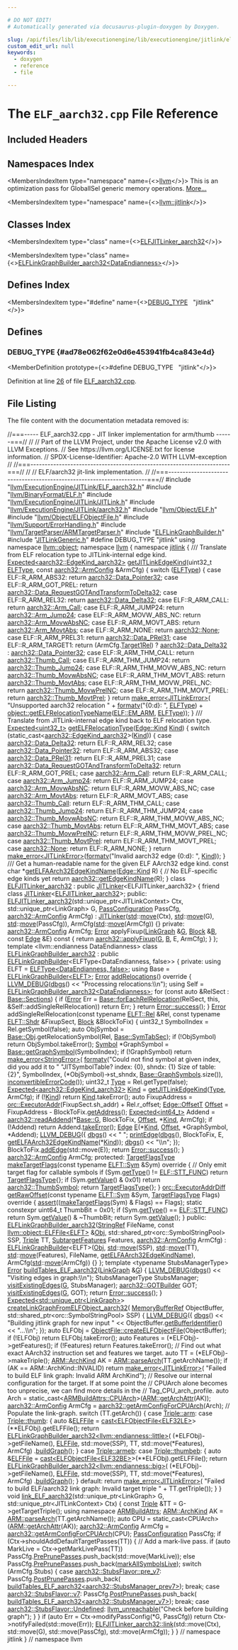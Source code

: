 ```yaml
---

# DO NOT EDIT!
# Automatically generated via docusaurus-plugin-doxygen by Doxygen.

slug: /api/files/lib/lib/executionengine/lib/executionengine/jitlink/elf-aarch32-cpp
custom_edit_url: null
keywords:
  - doxygen
  - reference
  - file

---
```





# The `ELF_aarch32.cpp` File Reference

<DoxygenPage pluginConfig={pluginConfig}>



## Included Headers

<IncludesList>
<IncludesListItem
  filePath="llvm/ExecutionEngine/JITLink/ELF_aarch32.h"
  permalink="/docs/api/files/include/include/llvm/include/llvm/executionengine/include/llvm/executionengine/jitlink/elf-aarch32-h"
  isLocal="true" />
<IncludesListItem
  filePath="llvm/BinaryFormat/ELF.h"
  permalink="/docs/api/files/include/include/llvm/include/llvm/binaryformat/elf-h"
  isLocal="true" />
<IncludesListItem
  filePath="llvm/ExecutionEngine/JITLink/JITLink.h"
  permalink="/docs/api/files/include/include/llvm/include/llvm/executionengine/include/llvm/executionengine/jitlink/jitlink-h"
  isLocal="true" />
<IncludesListItem
  filePath="llvm/ExecutionEngine/JITLink/aarch32.h"
  permalink="/docs/api/files/include/include/llvm/include/llvm/executionengine/include/llvm/executionengine/jitlink/aarch32-h"
  isLocal="true" />
<IncludesListItem
  filePath="llvm/Object/ELF.h"
  permalink="/docs/api/files/include/include/llvm/include/llvm/object/elf-h"
  isLocal="true" />
<IncludesListItem
  filePath="llvm/Object/ELFObjectFile.h"
  permalink="/docs/api/files/include/include/llvm/include/llvm/object/elfobjectfile-h"
  isLocal="true" />
<IncludesListItem
  filePath="llvm/Support/ErrorHandling.h"
  permalink="/docs/api/files/include/include/llvm/include/llvm/support/errorhandling-h"
  isLocal="true" />
<IncludesListItem
  filePath="llvm/TargetParser/ARMTargetParser.h"
  permalink="/docs/api/files/include/include/llvm/include/llvm/targetparser/armtargetparser-h"
  isLocal="true" />
<IncludesListItem
  filePath="ELFLinkGraphBuilder.h"
  permalink="/docs/api/files/lib/lib/executionengine/lib/executionengine/jitlink/elflinkgraphbuilder-h"
  isLocal="true" />
<IncludesListItem
  filePath="JITLinkGeneric.h"
  permalink="/docs/api/files/lib/lib/executionengine/lib/executionengine/jitlink/jitlinkgeneric-h"
  isLocal="true" />
</IncludesList>

## Namespaces Index

<MembersIndex>

<MembersIndexItem
  type="namespace"
  name={<><a href="/docs/api/namespaces/llvm">llvm</a></>}>
This is an optimization pass for GlobalISel generic memory operations. <a href="/docs/api/namespaces/llvm/#details">More...</a>
</MembersIndexItem>

<MembersIndexItem
  type="namespace"
  name={<><a href="/docs/api/namespaces/llvm/jitlink">llvm::jitlink</a></>}>
</MembersIndexItem>

</MembersIndex>

## Classes Index

<MembersIndex>

<MembersIndexItem
  type="class"
  name={<><a href="/docs/api/classes/llvm/jitlink/elfjitlinker-aarch32">ELFJITLinker_aarch32</a></>}>
</MembersIndexItem>

<MembersIndexItem
  type="class"
  name={<><a href="/docs/api/classes/llvm/jitlink/elflinkgraphbuilder-aarch32">ELFLinkGraphBuilder_aarch32&lt;DataEndianness&gt;</a></>}>
</MembersIndexItem>

</MembersIndex>

## Defines Index

<MembersIndex>

<MembersIndexItem
  type="#define"
  name={<><a href="#ad78e062f62e0d6e453941fb4ca843e4d">DEBUG&#95;TYPE</a>&nbsp;&nbsp;&nbsp;&quot;jitlink&quot;</>}>
</MembersIndexItem>

</MembersIndex>


<SectionDefinition>

## Defines

### DEBUG&#95;TYPE {#ad78e062f62e0d6e453941fb4ca843e4d}

<MemberDefinition
  prototype={<>#define DEBUG&#95;TYPE&nbsp;&nbsp;&nbsp;&quot;jitlink&quot;</>}>

Definition at line <a href="#l00026">26</a> of file <a href="/docs/api/files/lib/lib/executionengine/lib/executionengine/jitlink/elf-aarch32-cpp">ELF&#95;aarch32.cpp</a>.
</MemberDefinition>

</SectionDefinition>

## File Listing

The file content with the documentation metadata removed is:

<ProgramListing>

<Link id="l00001" /><CodeLine lineNumber="1"><Highlight kind="comment">//===----- ELF&#95;aarch32.cpp - JIT linker implementation for arm/thumb ------===//</Highlight><Highlight kind="normal"></Highlight></CodeLine>
<Link id="l00002" /><CodeLine lineNumber="2"><Highlight kind="normal"></Highlight><Highlight kind="comment">//</Highlight><Highlight kind="normal"></Highlight></CodeLine>
<Link id="l00003" /><CodeLine lineNumber="3"><Highlight kind="normal"></Highlight><Highlight kind="comment">// Part of the LLVM Project, under the Apache License v2.0 with LLVM Exceptions.</Highlight><Highlight kind="normal"></Highlight></CodeLine>
<Link id="l00004" /><CodeLine lineNumber="4"><Highlight kind="normal"></Highlight><Highlight kind="comment">// See https://llvm.org/LICENSE.txt for license information.</Highlight><Highlight kind="normal"></Highlight></CodeLine>
<Link id="l00005" /><CodeLine lineNumber="5"><Highlight kind="normal"></Highlight><Highlight kind="comment">// SPDX-License-Identifier: Apache-2.0 WITH LLVM-exception</Highlight><Highlight kind="normal"></Highlight></CodeLine>
<Link id="l00006" /><CodeLine lineNumber="6"><Highlight kind="normal"></Highlight><Highlight kind="comment">//</Highlight><Highlight kind="normal"></Highlight></CodeLine>
<Link id="l00007" /><CodeLine lineNumber="7"><Highlight kind="normal"></Highlight><Highlight kind="comment">//===----------------------------------------------------------------------===//</Highlight><Highlight kind="normal"></Highlight></CodeLine>
<Link id="l00008" /><CodeLine lineNumber="8"><Highlight kind="normal"></Highlight><Highlight kind="comment">//</Highlight><Highlight kind="normal"></Highlight></CodeLine>
<Link id="l00009" /><CodeLine lineNumber="9"><Highlight kind="normal"></Highlight><Highlight kind="comment">// ELF/aarch32 jit-link implementation.</Highlight><Highlight kind="normal"></Highlight></CodeLine>
<Link id="l00010" /><CodeLine lineNumber="10"><Highlight kind="normal"></Highlight><Highlight kind="comment">//</Highlight><Highlight kind="normal"></Highlight></CodeLine>
<Link id="l00011" /><CodeLine lineNumber="11"><Highlight kind="normal"></Highlight><Highlight kind="comment">//===----------------------------------------------------------------------===//</Highlight><Highlight kind="normal"></Highlight></CodeLine>
<Link id="l00012" /><CodeLine lineNumber="12"><Highlight kind="normal"></Highlight></CodeLine>
<Link id="l00013" /><CodeLine lineNumber="13"><Highlight kind="normal"></Highlight><Highlight kind="preprocessor">#include &quot;<a href="/docs/api/files/include/include/llvm/include/llvm/executionengine/include/llvm/executionengine/jitlink/elf-aarch32-h">llvm/ExecutionEngine/JITLink/ELF&#95;aarch32.h</a>&quot;</Highlight><Highlight kind="normal"></Highlight></CodeLine>
<Link id="l00014" /><CodeLine lineNumber="14"><Highlight kind="normal"></Highlight></CodeLine>
<Link id="l00015" /><CodeLine lineNumber="15"><Highlight kind="normal"></Highlight><Highlight kind="preprocessor">#include &quot;<a href="/docs/api/files/include/include/llvm/include/llvm/binaryformat/elf-h">llvm/BinaryFormat/ELF.h</a>&quot;</Highlight><Highlight kind="normal"></Highlight></CodeLine>
<Link id="l00016" /><CodeLine lineNumber="16"><Highlight kind="normal"></Highlight><Highlight kind="preprocessor">#include &quot;<a href="/docs/api/files/include/include/llvm/include/llvm/executionengine/include/llvm/executionengine/jitlink/jitlink-h">llvm/ExecutionEngine/JITLink/JITLink.h</a>&quot;</Highlight><Highlight kind="normal"></Highlight></CodeLine>
<Link id="l00017" /><CodeLine lineNumber="17"><Highlight kind="normal"></Highlight><Highlight kind="preprocessor">#include &quot;<a href="/docs/api/files/include/include/llvm/include/llvm/executionengine/include/llvm/executionengine/jitlink/aarch32-h">llvm/ExecutionEngine/JITLink/aarch32.h</a>&quot;</Highlight><Highlight kind="normal"></Highlight></CodeLine>
<Link id="l00018" /><CodeLine lineNumber="18"><Highlight kind="normal"></Highlight><Highlight kind="preprocessor">#include &quot;<a href="/docs/api/files/include/include/llvm/include/llvm/object/elf-h">llvm/Object/ELF.h</a>&quot;</Highlight><Highlight kind="normal"></Highlight></CodeLine>
<Link id="l00019" /><CodeLine lineNumber="19"><Highlight kind="normal"></Highlight><Highlight kind="preprocessor">#include &quot;<a href="/docs/api/files/include/include/llvm/include/llvm/object/elfobjectfile-h">llvm/Object/ELFObjectFile.h</a>&quot;</Highlight><Highlight kind="normal"></Highlight></CodeLine>
<Link id="l00020" /><CodeLine lineNumber="20"><Highlight kind="normal"></Highlight><Highlight kind="preprocessor">#include &quot;<a href="/docs/api/files/include/include/llvm/include/llvm/support/errorhandling-h">llvm/Support/ErrorHandling.h</a>&quot;</Highlight><Highlight kind="normal"></Highlight></CodeLine>
<Link id="l00021" /><CodeLine lineNumber="21"><Highlight kind="normal"></Highlight><Highlight kind="preprocessor">#include &quot;<a href="/docs/api/files/include/include/llvm/include/llvm/targetparser/armtargetparser-h">llvm/TargetParser/ARMTargetParser.h</a>&quot;</Highlight><Highlight kind="normal"></Highlight></CodeLine>
<Link id="l00022" /><CodeLine lineNumber="22"><Highlight kind="normal"></Highlight></CodeLine>
<Link id="l00023" /><CodeLine lineNumber="23"><Highlight kind="normal"></Highlight><Highlight kind="preprocessor">#include &quot;<a href="/docs/api/files/lib/lib/executionengine/lib/executionengine/jitlink/elflinkgraphbuilder-h">ELFLinkGraphBuilder.h</a>&quot;</Highlight><Highlight kind="normal"></Highlight></CodeLine>
<Link id="l00024" /><CodeLine lineNumber="24"><Highlight kind="normal"></Highlight><Highlight kind="preprocessor">#include &quot;<a href="/docs/api/files/lib/lib/executionengine/lib/executionengine/jitlink/jitlinkgeneric-h">JITLinkGeneric.h</a>&quot;</Highlight><Highlight kind="normal"></Highlight></CodeLine>
<Link id="l00025" /><CodeLine lineNumber="25"><Highlight kind="normal"></Highlight></CodeLine>
<Link id="l00026" /><CodeLine lineNumber="26" lineLink="#ad78e062f62e0d6e453941fb4ca843e4d"><Highlight kind="normal"></Highlight><Highlight kind="preprocessor">#define DEBUG&#95;TYPE &quot;jitlink&quot;</Highlight><Highlight kind="normal"></Highlight></CodeLine>
<Link id="l00027" /><CodeLine lineNumber="27"><Highlight kind="normal"></Highlight></CodeLine>
<Link id="l00028" /><CodeLine lineNumber="28"><Highlight kind="normal"></Highlight><Highlight kind="keyword">using namespace </Highlight><Highlight kind="normal"><a href="/docs/api/namespaces/llvm/object">llvm::object</a>;</Highlight></CodeLine>
<Link id="l00029" /><CodeLine lineNumber="29"><Highlight kind="normal"></Highlight></CodeLine>
<Link id="l00030" /><CodeLine lineNumber="30"><Highlight kind="normal"></Highlight><Highlight kind="keyword">namespace </Highlight><Highlight kind="normal"><a href="/docs/api/namespaces/llvm">llvm</a> &#123;</Highlight></CodeLine>
<Link id="l00031" /><CodeLine lineNumber="31"><Highlight kind="normal"></Highlight><Highlight kind="keyword">namespace </Highlight><Highlight kind="normal"><a href="/docs/api/namespaces/llvm/jitlink">jitlink</a> &#123;</Highlight></CodeLine>
<Link id="l00032" /><CodeLine lineNumber="32"><Highlight kind="normal"></Highlight><Highlight kind="comment"></Highlight></CodeLine>
<Link id="l00033" /><CodeLine lineNumber="33"><Highlight kind="comment">/// Translate from ELF relocation type to JITLink-internal edge kind.</Highlight><Highlight kind="normal"></Highlight></CodeLine>
<Link id="l00034" /><CodeLine lineNumber="34"><Highlight kind="normal"><a href="/docs/api/classes/llvm/expected">Expected&lt;aarch32::EdgeKind&#95;aarch32&gt;</a></Highlight></CodeLine>
<Link id="l00035" /><CodeLine lineNumber="35" lineLink="/docs/api/namespaces/llvm/jitlink/#af93c9f4d8fbbc1d26112d46de850c11a"><Highlight kind="normal"><a href="/docs/api/namespaces/llvm/jitlink/#af93c9f4d8fbbc1d26112d46de850c11a">getJITLinkEdgeKind</a>(uint32&#95;t <a href="/docs/api/structs/llvm/object/elftype">ELFType</a>, </Highlight><Highlight kind="keyword">const</Highlight><Highlight kind="normal"> <a href="/docs/api/structs/llvm/jitlink/aarch32/armconfig">aarch32::ArmConfig</a> &amp;ArmCfg) &#123;</Highlight></CodeLine>
<Link id="l00036" /><CodeLine lineNumber="36"><Highlight kind="normal">  </Highlight><Highlight kind="keywordflow">switch</Highlight><Highlight kind="normal"> (<a href="/docs/api/structs/llvm/object/elftype">ELFType</a>) &#123;</Highlight></CodeLine>
<Link id="l00037" /><CodeLine lineNumber="37"><Highlight kind="normal">  </Highlight><Highlight kind="keywordflow">case</Highlight><Highlight kind="normal"> ELF::R&#95;ARM&#95;ABS32:</Highlight></CodeLine>
<Link id="l00038" /><CodeLine lineNumber="38"><Highlight kind="normal">    </Highlight><Highlight kind="keywordflow">return</Highlight><Highlight kind="normal"> <a href="/docs/api/namespaces/llvm/jitlink/aarch32/#a1093624056b8864b4f523672eb1ab152a55c730148655277aa00b358e1eea1a9f">aarch32::Data&#95;Pointer32</a>;</Highlight></CodeLine>
<Link id="l00039" /><CodeLine lineNumber="39"><Highlight kind="normal">  </Highlight><Highlight kind="keywordflow">case</Highlight><Highlight kind="normal"> ELF::R&#95;ARM&#95;GOT&#95;PREL:</Highlight></CodeLine>
<Link id="l00040" /><CodeLine lineNumber="40"><Highlight kind="normal">    </Highlight><Highlight kind="keywordflow">return</Highlight><Highlight kind="normal"> <a href="/docs/api/namespaces/llvm/jitlink/aarch32/#a1093624056b8864b4f523672eb1ab152a154b0cafd77d1e3901c4fc6c2c602170">aarch32::Data&#95;RequestGOTAndTransformToDelta32</a>;</Highlight></CodeLine>
<Link id="l00041" /><CodeLine lineNumber="41"><Highlight kind="normal">  </Highlight><Highlight kind="keywordflow">case</Highlight><Highlight kind="normal"> ELF::R&#95;ARM&#95;REL32:</Highlight></CodeLine>
<Link id="l00042" /><CodeLine lineNumber="42"><Highlight kind="normal">    </Highlight><Highlight kind="keywordflow">return</Highlight><Highlight kind="normal"> <a href="/docs/api/namespaces/llvm/jitlink/aarch32/#a1093624056b8864b4f523672eb1ab152ad1c4cc46fc74c040840a716668e13d55">aarch32::Data&#95;Delta32</a>;</Highlight></CodeLine>
<Link id="l00043" /><CodeLine lineNumber="43"><Highlight kind="normal">  </Highlight><Highlight kind="keywordflow">case</Highlight><Highlight kind="normal"> ELF::R&#95;ARM&#95;CALL:</Highlight></CodeLine>
<Link id="l00044" /><CodeLine lineNumber="44"><Highlight kind="normal">    </Highlight><Highlight kind="keywordflow">return</Highlight><Highlight kind="normal"> <a href="/docs/api/namespaces/llvm/jitlink/aarch32/#a1093624056b8864b4f523672eb1ab152a8d257c062342dd6bddf5981b75a5b94f">aarch32::Arm&#95;Call</a>;</Highlight></CodeLine>
<Link id="l00045" /><CodeLine lineNumber="45"><Highlight kind="normal">  </Highlight><Highlight kind="keywordflow">case</Highlight><Highlight kind="normal"> ELF::R&#95;ARM&#95;JUMP24:</Highlight></CodeLine>
<Link id="l00046" /><CodeLine lineNumber="46"><Highlight kind="normal">    </Highlight><Highlight kind="keywordflow">return</Highlight><Highlight kind="normal"> <a href="/docs/api/namespaces/llvm/jitlink/aarch32/#a1093624056b8864b4f523672eb1ab152ac91bb9bdd0b8d9d880e9c04f9af68da6">aarch32::Arm&#95;Jump24</a>;</Highlight></CodeLine>
<Link id="l00047" /><CodeLine lineNumber="47"><Highlight kind="normal">  </Highlight><Highlight kind="keywordflow">case</Highlight><Highlight kind="normal"> ELF::R&#95;ARM&#95;MOVW&#95;ABS&#95;NC:</Highlight></CodeLine>
<Link id="l00048" /><CodeLine lineNumber="48"><Highlight kind="normal">    </Highlight><Highlight kind="keywordflow">return</Highlight><Highlight kind="normal"> <a href="/docs/api/namespaces/llvm/jitlink/aarch32/#a1093624056b8864b4f523672eb1ab152a77606cf82be61cc51fe6138a366275fd">aarch32::Arm&#95;MovwAbsNC</a>;</Highlight></CodeLine>
<Link id="l00049" /><CodeLine lineNumber="49"><Highlight kind="normal">  </Highlight><Highlight kind="keywordflow">case</Highlight><Highlight kind="normal"> ELF::R&#95;ARM&#95;MOVT&#95;ABS:</Highlight></CodeLine>
<Link id="l00050" /><CodeLine lineNumber="50"><Highlight kind="normal">    </Highlight><Highlight kind="keywordflow">return</Highlight><Highlight kind="normal"> <a href="/docs/api/namespaces/llvm/jitlink/aarch32/#a1093624056b8864b4f523672eb1ab152a2d91f98fa8c8184510edb38bb3aaf7ba">aarch32::Arm&#95;MovtAbs</a>;</Highlight></CodeLine>
<Link id="l00051" /><CodeLine lineNumber="51"><Highlight kind="normal">  </Highlight><Highlight kind="keywordflow">case</Highlight><Highlight kind="normal"> ELF::R&#95;ARM&#95;NONE:</Highlight></CodeLine>
<Link id="l00052" /><CodeLine lineNumber="52"><Highlight kind="normal">    </Highlight><Highlight kind="keywordflow">return</Highlight><Highlight kind="normal"> <a href="/docs/api/namespaces/llvm/jitlink/aarch32/#a1093624056b8864b4f523672eb1ab152ad72fb3d678aadcd83466b4820749007d">aarch32::None</a>;</Highlight></CodeLine>
<Link id="l00053" /><CodeLine lineNumber="53"><Highlight kind="normal">  </Highlight><Highlight kind="keywordflow">case</Highlight><Highlight kind="normal"> ELF::R&#95;ARM&#95;PREL31:</Highlight></CodeLine>
<Link id="l00054" /><CodeLine lineNumber="54"><Highlight kind="normal">    </Highlight><Highlight kind="keywordflow">return</Highlight><Highlight kind="normal"> <a href="/docs/api/namespaces/llvm/jitlink/aarch32/#a1093624056b8864b4f523672eb1ab152a5314af3f0742328c3d3e544e93415eee">aarch32::Data&#95;PRel31</a>;</Highlight></CodeLine>
<Link id="l00055" /><CodeLine lineNumber="55"><Highlight kind="normal">  </Highlight><Highlight kind="keywordflow">case</Highlight><Highlight kind="normal"> ELF::R&#95;ARM&#95;TARGET1:</Highlight></CodeLine>
<Link id="l00056" /><CodeLine lineNumber="56"><Highlight kind="normal">    </Highlight><Highlight kind="keywordflow">return</Highlight><Highlight kind="normal"> (ArmCfg.<a href="/docs/api/structs/llvm/jitlink/aarch32/armconfig/#a37c93aeabb0423a1bee02fe9a81677d8">Target1Rel</a>) ? <a href="/docs/api/namespaces/llvm/jitlink/aarch32/#a1093624056b8864b4f523672eb1ab152ad1c4cc46fc74c040840a716668e13d55">aarch32::Data&#95;Delta32</a></Highlight></CodeLine>
<Link id="l00057" /><CodeLine lineNumber="57"><Highlight kind="normal">                               : <a href="/docs/api/namespaces/llvm/jitlink/aarch32/#a1093624056b8864b4f523672eb1ab152a55c730148655277aa00b358e1eea1a9f">aarch32::Data&#95;Pointer32</a>;</Highlight></CodeLine>
<Link id="l00058" /><CodeLine lineNumber="58"><Highlight kind="normal">  </Highlight><Highlight kind="keywordflow">case</Highlight><Highlight kind="normal"> ELF::R&#95;ARM&#95;THM&#95;CALL:</Highlight></CodeLine>
<Link id="l00059" /><CodeLine lineNumber="59"><Highlight kind="normal">    </Highlight><Highlight kind="keywordflow">return</Highlight><Highlight kind="normal"> <a href="/docs/api/namespaces/llvm/jitlink/aarch32/#a1093624056b8864b4f523672eb1ab152ad44531ef9da0d0d1c38a4a3de03fd319">aarch32::Thumb&#95;Call</a>;</Highlight></CodeLine>
<Link id="l00060" /><CodeLine lineNumber="60"><Highlight kind="normal">  </Highlight><Highlight kind="keywordflow">case</Highlight><Highlight kind="normal"> ELF::R&#95;ARM&#95;THM&#95;JUMP24:</Highlight></CodeLine>
<Link id="l00061" /><CodeLine lineNumber="61"><Highlight kind="normal">    </Highlight><Highlight kind="keywordflow">return</Highlight><Highlight kind="normal"> <a href="/docs/api/namespaces/llvm/jitlink/aarch32/#a1093624056b8864b4f523672eb1ab152abf28fabfe322c11a4ae205087cb0222b">aarch32::Thumb&#95;Jump24</a>;</Highlight></CodeLine>
<Link id="l00062" /><CodeLine lineNumber="62"><Highlight kind="normal">  </Highlight><Highlight kind="keywordflow">case</Highlight><Highlight kind="normal"> ELF::R&#95;ARM&#95;THM&#95;MOVW&#95;ABS&#95;NC:</Highlight></CodeLine>
<Link id="l00063" /><CodeLine lineNumber="63"><Highlight kind="normal">    </Highlight><Highlight kind="keywordflow">return</Highlight><Highlight kind="normal"> <a href="/docs/api/namespaces/llvm/jitlink/aarch32/#a1093624056b8864b4f523672eb1ab152ac92c861c872461a89de51864c1721a57">aarch32::Thumb&#95;MovwAbsNC</a>;</Highlight></CodeLine>
<Link id="l00064" /><CodeLine lineNumber="64"><Highlight kind="normal">  </Highlight><Highlight kind="keywordflow">case</Highlight><Highlight kind="normal"> ELF::R&#95;ARM&#95;THM&#95;MOVT&#95;ABS:</Highlight></CodeLine>
<Link id="l00065" /><CodeLine lineNumber="65"><Highlight kind="normal">    </Highlight><Highlight kind="keywordflow">return</Highlight><Highlight kind="normal"> <a href="/docs/api/namespaces/llvm/jitlink/aarch32/#a1093624056b8864b4f523672eb1ab152aedcc1fec15a76e4fbc06fb7db2d611ef">aarch32::Thumb&#95;MovtAbs</a>;</Highlight></CodeLine>
<Link id="l00066" /><CodeLine lineNumber="66"><Highlight kind="normal">  </Highlight><Highlight kind="keywordflow">case</Highlight><Highlight kind="normal"> ELF::R&#95;ARM&#95;THM&#95;MOVW&#95;PREL&#95;NC:</Highlight></CodeLine>
<Link id="l00067" /><CodeLine lineNumber="67"><Highlight kind="normal">    </Highlight><Highlight kind="keywordflow">return</Highlight><Highlight kind="normal"> <a href="/docs/api/namespaces/llvm/jitlink/aarch32/#a1093624056b8864b4f523672eb1ab152af60cee5b702f67960e413ca40d17c969">aarch32::Thumb&#95;MovwPrelNC</a>;</Highlight></CodeLine>
<Link id="l00068" /><CodeLine lineNumber="68"><Highlight kind="normal">  </Highlight><Highlight kind="keywordflow">case</Highlight><Highlight kind="normal"> ELF::R&#95;ARM&#95;THM&#95;MOVT&#95;PREL:</Highlight></CodeLine>
<Link id="l00069" /><CodeLine lineNumber="69"><Highlight kind="normal">    </Highlight><Highlight kind="keywordflow">return</Highlight><Highlight kind="normal"> <a href="/docs/api/namespaces/llvm/jitlink/aarch32/#a1093624056b8864b4f523672eb1ab152aa1a6fb356ad039e90d784aa4365560e5">aarch32::Thumb&#95;MovtPrel</a>;</Highlight></CodeLine>
<Link id="l00070" /><CodeLine lineNumber="70"><Highlight kind="normal">  &#125;</Highlight></CodeLine>
<Link id="l00071" /><CodeLine lineNumber="71"><Highlight kind="normal"></Highlight></CodeLine>
<Link id="l00072" /><CodeLine lineNumber="72"><Highlight kind="normal">  </Highlight><Highlight kind="keywordflow">return</Highlight><Highlight kind="normal"> <a href="/docs/api/namespaces/llvm/#a9999bd897fc8a1648bd69b36fee2d357">make&#95;error&lt;JITLinkError&gt;</a>(</Highlight></CodeLine>
<Link id="l00073" /><CodeLine lineNumber="73"><Highlight kind="normal">      </Highlight><Highlight kind="stringliteral">&quot;Unsupported aarch32 relocation &quot;</Highlight><Highlight kind="normal"> + <a href="/docs/api/namespaces/llvm/#a653cce37b80c03eebe7a00520a8eabb6">formatv</a>(</Highlight><Highlight kind="stringliteral">&quot;&#123;0:d&#125;: &quot;</Highlight><Highlight kind="normal">, <a href="/docs/api/structs/llvm/object/elftype">ELFType</a>) +</Highlight></CodeLine>
<Link id="l00074" /><CodeLine lineNumber="74"><Highlight kind="normal">      <a href="/docs/api/namespaces/llvm/object/#a26dff1f08cc67aef943d43c26f6d635a">object::getELFRelocationTypeName</a>(<a href="/docs/api/namespaces/llvm/elf/#a523afcfc41d80d0b04a8eebf7b18030dae70d9dc0883af67df7d3a1b521031c21">ELF::EM&#95;ARM</a>, <a href="/docs/api/structs/llvm/object/elftype">ELFType</a>));</Highlight></CodeLine>
<Link id="l00075" /><CodeLine lineNumber="75"><Highlight kind="normal">&#125;</Highlight></CodeLine>
<Link id="l00076" /><CodeLine lineNumber="76"><Highlight kind="normal"></Highlight><Highlight kind="comment"></Highlight></CodeLine>
<Link id="l00077" /><CodeLine lineNumber="77"><Highlight kind="comment">/// Translate from JITLink-internal edge kind back to ELF relocation type.</Highlight><Highlight kind="normal"></Highlight></CodeLine>
<Link id="l00078" /><CodeLine lineNumber="78" lineLink="/docs/api/namespaces/llvm/jitlink/#a929e7c5e581c93f0dcd913dbcea7cc37"><Highlight kind="normal"><a href="/docs/api/classes/llvm/expected">Expected&lt;uint32&#95;t&gt;</a> <a href="/docs/api/namespaces/llvm/jitlink/#a929e7c5e581c93f0dcd913dbcea7cc37">getELFRelocationType</a>(<a href="/docs/api/classes/llvm/jitlink/edge/#af18145da213e6c4033b368d657e80baa">Edge::Kind</a> <a href="/docs/api/namespaces/llvm/object/#a42e5b6ee6f67085d2115b2ea44588c47">Kind</a>) &#123;</Highlight></CodeLine>
<Link id="l00079" /><CodeLine lineNumber="79"><Highlight kind="normal">  </Highlight><Highlight kind="keywordflow">switch</Highlight><Highlight kind="normal"> (</Highlight><Highlight kind="keyword">static&#95;cast&lt;</Highlight><Highlight kind="normal"><a href="/docs/api/namespaces/llvm/jitlink/aarch32/#a1093624056b8864b4f523672eb1ab152">aarch32::EdgeKind&#95;aarch32</a></Highlight><Highlight kind="keyword">&gt;</Highlight><Highlight kind="normal">(<a href="/docs/api/namespaces/llvm/object/#a42e5b6ee6f67085d2115b2ea44588c47">Kind</a>)) &#123;</Highlight></CodeLine>
<Link id="l00080" /><CodeLine lineNumber="80"><Highlight kind="normal">  </Highlight><Highlight kind="keywordflow">case</Highlight><Highlight kind="normal"> <a href="/docs/api/namespaces/llvm/jitlink/aarch32/#a1093624056b8864b4f523672eb1ab152ad1c4cc46fc74c040840a716668e13d55">aarch32::Data&#95;Delta32</a>:</Highlight></CodeLine>
<Link id="l00081" /><CodeLine lineNumber="81"><Highlight kind="normal">    </Highlight><Highlight kind="keywordflow">return</Highlight><Highlight kind="normal"> ELF::R&#95;ARM&#95;REL32;</Highlight></CodeLine>
<Link id="l00082" /><CodeLine lineNumber="82"><Highlight kind="normal">  </Highlight><Highlight kind="keywordflow">case</Highlight><Highlight kind="normal"> <a href="/docs/api/namespaces/llvm/jitlink/aarch32/#a1093624056b8864b4f523672eb1ab152a55c730148655277aa00b358e1eea1a9f">aarch32::Data&#95;Pointer32</a>:</Highlight></CodeLine>
<Link id="l00083" /><CodeLine lineNumber="83"><Highlight kind="normal">    </Highlight><Highlight kind="keywordflow">return</Highlight><Highlight kind="normal"> ELF::R&#95;ARM&#95;ABS32;</Highlight></CodeLine>
<Link id="l00084" /><CodeLine lineNumber="84"><Highlight kind="normal">  </Highlight><Highlight kind="keywordflow">case</Highlight><Highlight kind="normal"> <a href="/docs/api/namespaces/llvm/jitlink/aarch32/#a1093624056b8864b4f523672eb1ab152a5314af3f0742328c3d3e544e93415eee">aarch32::Data&#95;PRel31</a>:</Highlight></CodeLine>
<Link id="l00085" /><CodeLine lineNumber="85"><Highlight kind="normal">    </Highlight><Highlight kind="keywordflow">return</Highlight><Highlight kind="normal"> ELF::R&#95;ARM&#95;PREL31;</Highlight></CodeLine>
<Link id="l00086" /><CodeLine lineNumber="86"><Highlight kind="normal">  </Highlight><Highlight kind="keywordflow">case</Highlight><Highlight kind="normal"> <a href="/docs/api/namespaces/llvm/jitlink/aarch32/#a1093624056b8864b4f523672eb1ab152a154b0cafd77d1e3901c4fc6c2c602170">aarch32::Data&#95;RequestGOTAndTransformToDelta32</a>:</Highlight></CodeLine>
<Link id="l00087" /><CodeLine lineNumber="87"><Highlight kind="normal">    </Highlight><Highlight kind="keywordflow">return</Highlight><Highlight kind="normal"> ELF::R&#95;ARM&#95;GOT&#95;PREL;</Highlight></CodeLine>
<Link id="l00088" /><CodeLine lineNumber="88"><Highlight kind="normal">  </Highlight><Highlight kind="keywordflow">case</Highlight><Highlight kind="normal"> <a href="/docs/api/namespaces/llvm/jitlink/aarch32/#a1093624056b8864b4f523672eb1ab152a8d257c062342dd6bddf5981b75a5b94f">aarch32::Arm&#95;Call</a>:</Highlight></CodeLine>
<Link id="l00089" /><CodeLine lineNumber="89"><Highlight kind="normal">    </Highlight><Highlight kind="keywordflow">return</Highlight><Highlight kind="normal"> ELF::R&#95;ARM&#95;CALL;</Highlight></CodeLine>
<Link id="l00090" /><CodeLine lineNumber="90"><Highlight kind="normal">  </Highlight><Highlight kind="keywordflow">case</Highlight><Highlight kind="normal"> <a href="/docs/api/namespaces/llvm/jitlink/aarch32/#a1093624056b8864b4f523672eb1ab152ac91bb9bdd0b8d9d880e9c04f9af68da6">aarch32::Arm&#95;Jump24</a>:</Highlight></CodeLine>
<Link id="l00091" /><CodeLine lineNumber="91"><Highlight kind="normal">    </Highlight><Highlight kind="keywordflow">return</Highlight><Highlight kind="normal"> ELF::R&#95;ARM&#95;JUMP24;</Highlight></CodeLine>
<Link id="l00092" /><CodeLine lineNumber="92"><Highlight kind="normal">  </Highlight><Highlight kind="keywordflow">case</Highlight><Highlight kind="normal"> <a href="/docs/api/namespaces/llvm/jitlink/aarch32/#a1093624056b8864b4f523672eb1ab152a77606cf82be61cc51fe6138a366275fd">aarch32::Arm&#95;MovwAbsNC</a>:</Highlight></CodeLine>
<Link id="l00093" /><CodeLine lineNumber="93"><Highlight kind="normal">    </Highlight><Highlight kind="keywordflow">return</Highlight><Highlight kind="normal"> ELF::R&#95;ARM&#95;MOVW&#95;ABS&#95;NC;</Highlight></CodeLine>
<Link id="l00094" /><CodeLine lineNumber="94"><Highlight kind="normal">  </Highlight><Highlight kind="keywordflow">case</Highlight><Highlight kind="normal"> <a href="/docs/api/namespaces/llvm/jitlink/aarch32/#a1093624056b8864b4f523672eb1ab152a2d91f98fa8c8184510edb38bb3aaf7ba">aarch32::Arm&#95;MovtAbs</a>:</Highlight></CodeLine>
<Link id="l00095" /><CodeLine lineNumber="95"><Highlight kind="normal">    </Highlight><Highlight kind="keywordflow">return</Highlight><Highlight kind="normal"> ELF::R&#95;ARM&#95;MOVT&#95;ABS;</Highlight></CodeLine>
<Link id="l00096" /><CodeLine lineNumber="96"><Highlight kind="normal">  </Highlight><Highlight kind="keywordflow">case</Highlight><Highlight kind="normal"> <a href="/docs/api/namespaces/llvm/jitlink/aarch32/#a1093624056b8864b4f523672eb1ab152ad44531ef9da0d0d1c38a4a3de03fd319">aarch32::Thumb&#95;Call</a>:</Highlight></CodeLine>
<Link id="l00097" /><CodeLine lineNumber="97"><Highlight kind="normal">    </Highlight><Highlight kind="keywordflow">return</Highlight><Highlight kind="normal"> ELF::R&#95;ARM&#95;THM&#95;CALL;</Highlight></CodeLine>
<Link id="l00098" /><CodeLine lineNumber="98"><Highlight kind="normal">  </Highlight><Highlight kind="keywordflow">case</Highlight><Highlight kind="normal"> <a href="/docs/api/namespaces/llvm/jitlink/aarch32/#a1093624056b8864b4f523672eb1ab152abf28fabfe322c11a4ae205087cb0222b">aarch32::Thumb&#95;Jump24</a>:</Highlight></CodeLine>
<Link id="l00099" /><CodeLine lineNumber="99"><Highlight kind="normal">    </Highlight><Highlight kind="keywordflow">return</Highlight><Highlight kind="normal"> ELF::R&#95;ARM&#95;THM&#95;JUMP24;</Highlight></CodeLine>
<Link id="l00100" /><CodeLine lineNumber="100"><Highlight kind="normal">  </Highlight><Highlight kind="keywordflow">case</Highlight><Highlight kind="normal"> <a href="/docs/api/namespaces/llvm/jitlink/aarch32/#a1093624056b8864b4f523672eb1ab152ac92c861c872461a89de51864c1721a57">aarch32::Thumb&#95;MovwAbsNC</a>:</Highlight></CodeLine>
<Link id="l00101" /><CodeLine lineNumber="101"><Highlight kind="normal">    </Highlight><Highlight kind="keywordflow">return</Highlight><Highlight kind="normal"> ELF::R&#95;ARM&#95;THM&#95;MOVW&#95;ABS&#95;NC;</Highlight></CodeLine>
<Link id="l00102" /><CodeLine lineNumber="102"><Highlight kind="normal">  </Highlight><Highlight kind="keywordflow">case</Highlight><Highlight kind="normal"> <a href="/docs/api/namespaces/llvm/jitlink/aarch32/#a1093624056b8864b4f523672eb1ab152aedcc1fec15a76e4fbc06fb7db2d611ef">aarch32::Thumb&#95;MovtAbs</a>:</Highlight></CodeLine>
<Link id="l00103" /><CodeLine lineNumber="103"><Highlight kind="normal">    </Highlight><Highlight kind="keywordflow">return</Highlight><Highlight kind="normal"> ELF::R&#95;ARM&#95;THM&#95;MOVT&#95;ABS;</Highlight></CodeLine>
<Link id="l00104" /><CodeLine lineNumber="104"><Highlight kind="normal">  </Highlight><Highlight kind="keywordflow">case</Highlight><Highlight kind="normal"> <a href="/docs/api/namespaces/llvm/jitlink/aarch32/#a1093624056b8864b4f523672eb1ab152af60cee5b702f67960e413ca40d17c969">aarch32::Thumb&#95;MovwPrelNC</a>:</Highlight></CodeLine>
<Link id="l00105" /><CodeLine lineNumber="105"><Highlight kind="normal">    </Highlight><Highlight kind="keywordflow">return</Highlight><Highlight kind="normal"> ELF::R&#95;ARM&#95;THM&#95;MOVW&#95;PREL&#95;NC;</Highlight></CodeLine>
<Link id="l00106" /><CodeLine lineNumber="106"><Highlight kind="normal">  </Highlight><Highlight kind="keywordflow">case</Highlight><Highlight kind="normal"> <a href="/docs/api/namespaces/llvm/jitlink/aarch32/#a1093624056b8864b4f523672eb1ab152aa1a6fb356ad039e90d784aa4365560e5">aarch32::Thumb&#95;MovtPrel</a>:</Highlight></CodeLine>
<Link id="l00107" /><CodeLine lineNumber="107"><Highlight kind="normal">    </Highlight><Highlight kind="keywordflow">return</Highlight><Highlight kind="normal"> ELF::R&#95;ARM&#95;THM&#95;MOVT&#95;PREL;</Highlight></CodeLine>
<Link id="l00108" /><CodeLine lineNumber="108"><Highlight kind="normal">  </Highlight><Highlight kind="keywordflow">case</Highlight><Highlight kind="normal"> <a href="/docs/api/namespaces/llvm/jitlink/aarch32/#a1093624056b8864b4f523672eb1ab152ad72fb3d678aadcd83466b4820749007d">aarch32::None</a>:</Highlight></CodeLine>
<Link id="l00109" /><CodeLine lineNumber="109"><Highlight kind="normal">    </Highlight><Highlight kind="keywordflow">return</Highlight><Highlight kind="normal"> ELF::R&#95;ARM&#95;NONE;</Highlight></CodeLine>
<Link id="l00110" /><CodeLine lineNumber="110"><Highlight kind="normal">  &#125;</Highlight></CodeLine>
<Link id="l00111" /><CodeLine lineNumber="111"><Highlight kind="normal"></Highlight></CodeLine>
<Link id="l00112" /><CodeLine lineNumber="112"><Highlight kind="normal">  </Highlight><Highlight kind="keywordflow">return</Highlight><Highlight kind="normal"> <a href="/docs/api/namespaces/llvm/#a9999bd897fc8a1648bd69b36fee2d357">make&#95;error&lt;JITLinkError&gt;</a>(<a href="/docs/api/namespaces/llvm/#a653cce37b80c03eebe7a00520a8eabb6">formatv</a>(</Highlight><Highlight kind="stringliteral">&quot;Invalid aarch32 edge &#123;0:d&#125;: &quot;</Highlight><Highlight kind="normal">,</Highlight></CodeLine>
<Link id="l00113" /><CodeLine lineNumber="113"><Highlight kind="normal">                                          <a href="/docs/api/namespaces/llvm/object/#a42e5b6ee6f67085d2115b2ea44588c47">Kind</a>));</Highlight></CodeLine>
<Link id="l00114" /><CodeLine lineNumber="114"><Highlight kind="normal">&#125;</Highlight></CodeLine>
<Link id="l00115" /><CodeLine lineNumber="115"><Highlight kind="normal"></Highlight><Highlight kind="comment"></Highlight></CodeLine>
<Link id="l00116" /><CodeLine lineNumber="116"><Highlight kind="comment">/// Get a human-readable name for the given ELF AArch32 edge kind.</Highlight><Highlight kind="normal"></Highlight></CodeLine>
<Link id="l00117" /><CodeLine lineNumber="117" lineLink="/docs/api/namespaces/llvm/jitlink/#a973318c52fa5f0593df8f3145940c516"><Highlight kind="normal"></Highlight><Highlight kind="keyword">const</Highlight><Highlight kind="normal"> </Highlight><Highlight kind="keywordtype">char</Highlight><Highlight kind="normal"> &#42;<a href="/docs/api/namespaces/llvm/jitlink/#a973318c52fa5f0593df8f3145940c516">getELFAArch32EdgeKindName</a>(<a href="/docs/api/classes/llvm/jitlink/edge/#af18145da213e6c4033b368d657e80baa">Edge::Kind</a> R) &#123;</Highlight></CodeLine>
<Link id="l00118" /><CodeLine lineNumber="118"><Highlight kind="normal">  </Highlight><Highlight kind="comment">// No ELF-specific edge kinds yet</Highlight><Highlight kind="normal"></Highlight></CodeLine>
<Link id="l00119" /><CodeLine lineNumber="119"><Highlight kind="normal">  </Highlight><Highlight kind="keywordflow">return</Highlight><Highlight kind="normal"> <a href="/docs/api/namespaces/llvm/jitlink/aarch32/#a604cf2e8a88455df3f053891be27be1b">aarch32::getEdgeKindName</a>(R);</Highlight></CodeLine>
<Link id="l00120" /><CodeLine lineNumber="120"><Highlight kind="normal">&#125;</Highlight></CodeLine>
<Link id="l00121" /><CodeLine lineNumber="121"><Highlight kind="normal"></Highlight></CodeLine>
<Link id="l00122" /><CodeLine lineNumber="122" lineLink="/docs/api/classes/llvm/jitlink/elfjitlinker-aarch32"><Highlight kind="normal"></Highlight><Highlight kind="keyword">class </Highlight><Highlight kind="normal"><a href="/docs/api/classes/llvm/jitlink/elfjitlinker-aarch32/#afd0a9d8622cf69a434c79589fae3df53">ELFJITLinker&#95;aarch32</a> : </Highlight><Highlight kind="keyword">public</Highlight><Highlight kind="normal"> <a href="/docs/api/classes/llvm/jitlink/jitlinker">JITLinker</a>&lt;ELFJITLinker&#95;aarch32&gt; &#123;</Highlight></CodeLine>
<Link id="l00123" /><CodeLine lineNumber="123"><Highlight kind="normal">  </Highlight><Highlight kind="keyword">friend</Highlight><Highlight kind="normal"> </Highlight><Highlight kind="keyword">class </Highlight><Highlight kind="normal"><a href="/docs/api/classes/llvm/jitlink/jitlinker">JITLinker</a>&lt;<a href="/docs/api/classes/llvm/jitlink/elfjitlinker-aarch32/#afd0a9d8622cf69a434c79589fae3df53">ELFJITLinker&#95;aarch32</a>&gt;;</Highlight></CodeLine>
<Link id="l00124" /><CodeLine lineNumber="124"><Highlight kind="normal"></Highlight></CodeLine>
<Link id="l00125" /><CodeLine lineNumber="125"><Highlight kind="normal"></Highlight><Highlight kind="keyword">public</Highlight><Highlight kind="normal">:</Highlight></CodeLine>
<Link id="l00126" /><CodeLine lineNumber="126" lineLink="/docs/api/classes/llvm/jitlink/elfjitlinker-aarch32/#afd0a9d8622cf69a434c79589fae3df53"><Highlight kind="normal">  <a href="/docs/api/classes/llvm/jitlink/elfjitlinker-aarch32/#afd0a9d8622cf69a434c79589fae3df53">ELFJITLinker&#95;aarch32</a>(std::unique&#95;ptr&lt;JITLinkContext&gt; Ctx,</Highlight></CodeLine>
<Link id="l00127" /><CodeLine lineNumber="127"><Highlight kind="normal">                       std::unique&#95;ptr&lt;LinkGraph&gt; G, <a href="/docs/api/structs/llvm/jitlink/passconfiguration">PassConfiguration</a> PassCfg,</Highlight></CodeLine>
<Link id="l00128" /><CodeLine lineNumber="128"><Highlight kind="normal">                       <a href="/docs/api/structs/llvm/jitlink/aarch32/armconfig">aarch32::ArmConfig</a> ArmCfg)</Highlight></CodeLine>
<Link id="l00129" /><CodeLine lineNumber="129"><Highlight kind="normal">      : <a href="/docs/api/classes/llvm/jitlink/jitlinker">JITLinker</a>(<a href="/docs/api/namespaces/std">std</a>::<a href="/docs/api/namespaces/llvm/#abfc9c7ecf70f66901e439f7c04ef3dbb">move</a>(Ctx), <a href="/docs/api/namespaces/std">std</a>::<a href="/docs/api/namespaces/llvm/#abfc9c7ecf70f66901e439f7c04ef3dbb">move</a>(G), <a href="/docs/api/namespaces/std">std</a>::<a href="/docs/api/namespaces/llvm/#abfc9c7ecf70f66901e439f7c04ef3dbb">move</a>(PassCfg)),</Highlight></CodeLine>
<Link id="l00130" /><CodeLine lineNumber="130"><Highlight kind="normal">        ArmCfg(<a href="/docs/api/namespaces/std">std</a>::<a href="/docs/api/namespaces/llvm/#abfc9c7ecf70f66901e439f7c04ef3dbb">move</a>(ArmCfg)) &#123;&#125;</Highlight></CodeLine>
<Link id="l00131" /><CodeLine lineNumber="131"><Highlight kind="normal"></Highlight></CodeLine>
<Link id="l00132" /><CodeLine lineNumber="132"><Highlight kind="normal"></Highlight><Highlight kind="keyword">private</Highlight><Highlight kind="normal">:</Highlight></CodeLine>
<Link id="l00133" /><CodeLine lineNumber="133"><Highlight kind="normal">  <a href="/docs/api/structs/llvm/jitlink/aarch32/armconfig">aarch32::ArmConfig</a> ArmCfg;</Highlight></CodeLine>
<Link id="l00134" /><CodeLine lineNumber="134"><Highlight kind="normal"></Highlight></CodeLine>
<Link id="l00135" /><CodeLine lineNumber="135"><Highlight kind="normal">  <a href="/docs/api/classes/llvm/error">Error</a> applyFixup(<a href="/docs/api/classes/llvm/jitlink/linkgraph">LinkGraph</a> &amp;<a href="/docs/api/files/lib/lib/support/md5-cpp/#ad96b7cf3182ce2ba85e5a7a93b12c441">G</a>, <a href="/docs/api/classes/llvm/jitlink/block">Block</a> &amp;<a href="/docs/api/files/lib/lib/ir/builtingcs-cpp/#ae76959fe811ba090de4cba69ac00f1da">B</a>, </Highlight><Highlight kind="keyword">const</Highlight><Highlight kind="normal"> <a href="/docs/api/classes/llvm/jitlink/edge">Edge</a> &amp;E)</Highlight><Highlight kind="keyword"> const </Highlight><Highlight kind="normal">&#123;</Highlight></CodeLine>
<Link id="l00136" /><CodeLine lineNumber="136"><Highlight kind="normal">    </Highlight><Highlight kind="keywordflow">return</Highlight><Highlight kind="normal"> <a href="/docs/api/namespaces/llvm/jitlink/aarch32/#a227cdc692d0608ba443b1ad47e97e3e9">aarch32::applyFixup</a>(<a href="/docs/api/files/lib/lib/support/md5-cpp/#ad96b7cf3182ce2ba85e5a7a93b12c441">G</a>, <a href="/docs/api/files/lib/lib/ir/builtingcs-cpp/#ae76959fe811ba090de4cba69ac00f1da">B</a>, E, ArmCfg);</Highlight></CodeLine>
<Link id="l00137" /><CodeLine lineNumber="137"><Highlight kind="normal">  &#125;</Highlight></CodeLine>
<Link id="l00138" /><CodeLine lineNumber="138"><Highlight kind="normal">&#125;;</Highlight></CodeLine>
<Link id="l00139" /><CodeLine lineNumber="139"><Highlight kind="normal"></Highlight></CodeLine>
<Link id="l00140" /><CodeLine lineNumber="140"><Highlight kind="normal"></Highlight><Highlight kind="keyword">template</Highlight><Highlight kind="normal"> &lt;llvm::endianness DataEndianness&gt;</Highlight></CodeLine>
<Link id="l00141" /><CodeLine lineNumber="141" lineLink="/docs/api/classes/llvm/jitlink/elflinkgraphbuilder-aarch32"><Highlight kind="normal"></Highlight><Highlight kind="keyword">class </Highlight><Highlight kind="normal"><a href="/docs/api/classes/llvm/jitlink/elflinkgraphbuilder-aarch32/#a7f4b54292cd078518fefb02374cdc421">ELFLinkGraphBuilder&#95;aarch32</a></Highlight></CodeLine>
<Link id="l00142" /><CodeLine lineNumber="142"><Highlight kind="normal">    : </Highlight><Highlight kind="keyword">public</Highlight><Highlight kind="normal"> <a href="/docs/api/classes/llvm/jitlink/elflinkgraphbuilder/#a4209efe05789ea6287d2499d5366763f">ELFLinkGraphBuilder</a>&lt;ELFType&lt;DataEndianness, false&gt;&gt; &#123;</Highlight></CodeLine>
<Link id="l00143" /><CodeLine lineNumber="143"><Highlight kind="normal"></Highlight><Highlight kind="keyword">private</Highlight><Highlight kind="normal">:</Highlight></CodeLine>
<Link id="l00144" /><CodeLine lineNumber="144"><Highlight kind="normal">  </Highlight><Highlight kind="keyword">using </Highlight><Highlight kind="normal">ELFT = <a href="/docs/api/structs/llvm/object/elftype">ELFType&lt;DataEndianness, false&gt;</a>;</Highlight></CodeLine>
<Link id="l00145" /><CodeLine lineNumber="145"><Highlight kind="normal">  </Highlight><Highlight kind="keyword">using </Highlight><Highlight kind="normal">Base = <a href="/docs/api/classes/llvm/jitlink/elflinkgraphbuilder/#a4209efe05789ea6287d2499d5366763f">ELFLinkGraphBuilder&lt;ELFT&gt;</a>;</Highlight></CodeLine>
<Link id="l00146" /><CodeLine lineNumber="146"><Highlight kind="normal"></Highlight></CodeLine>
<Link id="l00147" /><CodeLine lineNumber="147"><Highlight kind="normal">  <a href="/docs/api/classes/llvm/error">Error</a> <a href="/docs/api/classes/llvm/jitlink/elflinkgraphbuilder/#a32d66ea16f81504e5f47b4ff58b54314">addRelocations</a>()</Highlight><Highlight kind="keyword"> override </Highlight><Highlight kind="normal">&#123;</Highlight></CodeLine>
<Link id="l00148" /><CodeLine lineNumber="148"><Highlight kind="normal">    <a href="/docs/api/files/include/include/llvm/include/llvm/support/debug-h/#a196897517069dda1bdb549e24468f7d7">LLVM&#95;DEBUG</a>(<a href="/docs/api/namespaces/llvm/#a7c46c742c31be54870e2038048e6b391">dbgs</a>() &lt;&lt; </Highlight><Highlight kind="stringliteral">&quot;Processing relocations:\\n&quot;</Highlight><Highlight kind="normal">);</Highlight></CodeLine>
<Link id="l00149" /><CodeLine lineNumber="149"><Highlight kind="normal">    </Highlight><Highlight kind="keyword">using </Highlight><Highlight kind="normal">Self = <a href="/docs/api/classes/llvm/jitlink/elflinkgraphbuilder-aarch32/#a7f4b54292cd078518fefb02374cdc421">ELFLinkGraphBuilder&#95;aarch32&lt;DataEndianness&gt;</a>;</Highlight></CodeLine>
<Link id="l00150" /><CodeLine lineNumber="150"><Highlight kind="normal">    </Highlight><Highlight kind="keywordflow">for</Highlight><Highlight kind="normal"> (</Highlight><Highlight kind="keyword">const</Highlight><Highlight kind="normal"> </Highlight><Highlight kind="keyword">auto</Highlight><Highlight kind="normal"> &amp;RelSect : <a href="/docs/api/classes/llvm/jitlink/elflinkgraphbuilder/#aaf47db6e6e0a52a325e54b980d852423">Base::Sections</a>) &#123;</Highlight></CodeLine>
<Link id="l00151" /><CodeLine lineNumber="151"><Highlight kind="normal">      </Highlight><Highlight kind="keywordflow">if</Highlight><Highlight kind="normal"> (<a href="/docs/api/classes/llvm/error">Error</a> Err = <a href="/docs/api/classes/llvm/jitlink/elflinkgraphbuilder/#a0ae3085c347c24448e24fc102a5ca956">Base::forEachRelRelocation</a>(RelSect, </Highlight><Highlight kind="keyword">this</Highlight><Highlight kind="normal">,</Highlight></CodeLine>
<Link id="l00152" /><CodeLine lineNumber="152"><Highlight kind="normal">                                                 &amp;Self::addSingleRelRelocation))</Highlight></CodeLine>
<Link id="l00153" /><CodeLine lineNumber="153"><Highlight kind="normal">        </Highlight><Highlight kind="keywordflow">return</Highlight><Highlight kind="normal"> Err;</Highlight></CodeLine>
<Link id="l00154" /><CodeLine lineNumber="154"><Highlight kind="normal">    &#125;</Highlight></CodeLine>
<Link id="l00155" /><CodeLine lineNumber="155"><Highlight kind="normal">    </Highlight><Highlight kind="keywordflow">return</Highlight><Highlight kind="normal"> <a href="/docs/api/classes/llvm/error/#a4dfd0813c3d0e0a30439b5a3e9196b59">Error::success</a>();</Highlight></CodeLine>
<Link id="l00156" /><CodeLine lineNumber="156"><Highlight kind="normal">  &#125;</Highlight></CodeLine>
<Link id="l00157" /><CodeLine lineNumber="157"><Highlight kind="normal"></Highlight></CodeLine>
<Link id="l00158" /><CodeLine lineNumber="158"><Highlight kind="normal">  <a href="/docs/api/classes/llvm/error">Error</a> addSingleRelRelocation(</Highlight><Highlight kind="keyword">const</Highlight><Highlight kind="normal"> </Highlight><Highlight kind="keyword">typename</Highlight><Highlight kind="normal"> <a href="/docs/api/structs/llvm/object/elftype/#a3df613b9d37b371f8813858611b265ed">ELFT::Rel</a> &amp;Rel,</Highlight></CodeLine>
<Link id="l00159" /><CodeLine lineNumber="159"><Highlight kind="normal">                               </Highlight><Highlight kind="keyword">const</Highlight><Highlight kind="normal"> </Highlight><Highlight kind="keyword">typename</Highlight><Highlight kind="normal"> <a href="/docs/api/structs/llvm/object/elftype/#a8fec91d096b20c03e753e95533345ba2">ELFT::Shdr</a> &amp;FixupSect,</Highlight></CodeLine>
<Link id="l00160" /><CodeLine lineNumber="160"><Highlight kind="normal">                               <a href="/docs/api/classes/llvm/jitlink/block">Block</a> &amp;BlockToFix) &#123;</Highlight></CodeLine>
<Link id="l00161" /><CodeLine lineNumber="161"><Highlight kind="normal">    uint32&#95;t SymbolIndex = Rel.getSymbol(</Highlight><Highlight kind="keyword">false</Highlight><Highlight kind="normal">);</Highlight></CodeLine>
<Link id="l00162" /><CodeLine lineNumber="162"><Highlight kind="normal">    </Highlight><Highlight kind="keyword">auto</Highlight><Highlight kind="normal"> ObjSymbol = <a href="/docs/api/classes/llvm/jitlink/elflinkgraphbuilder/#a325728a6d5c1a376a01c854a48b11476">Base::Obj</a>.getRelocationSymbol(Rel, <a href="/docs/api/classes/llvm/jitlink/elflinkgraphbuilder/#a09e023b2edff4ce22b4de39c1ffef5dd">Base::SymTabSec</a>);</Highlight></CodeLine>
<Link id="l00163" /><CodeLine lineNumber="163"><Highlight kind="normal">    </Highlight><Highlight kind="keywordflow">if</Highlight><Highlight kind="normal"> (!ObjSymbol)</Highlight></CodeLine>
<Link id="l00164" /><CodeLine lineNumber="164"><Highlight kind="normal">      </Highlight><Highlight kind="keywordflow">return</Highlight><Highlight kind="normal"> ObjSymbol.takeError();</Highlight></CodeLine>
<Link id="l00165" /><CodeLine lineNumber="165"><Highlight kind="normal"></Highlight></CodeLine>
<Link id="l00166" /><CodeLine lineNumber="166"><Highlight kind="normal">    <a href="/docs/api/classes/llvm/jitlink/symbol">Symbol</a> &#42;GraphSymbol = <a href="/docs/api/classes/llvm/jitlink/elflinkgraphbuilder/#af0e826b8ee88a20e683abeda705d6b7c">Base::getGraphSymbol</a>(SymbolIndex);</Highlight></CodeLine>
<Link id="l00167" /><CodeLine lineNumber="167"><Highlight kind="normal">    </Highlight><Highlight kind="keywordflow">if</Highlight><Highlight kind="normal"> (!GraphSymbol)</Highlight></CodeLine>
<Link id="l00168" /><CodeLine lineNumber="168"><Highlight kind="normal">      </Highlight><Highlight kind="keywordflow">return</Highlight><Highlight kind="normal"> <a href="/docs/api/namespaces/llvm/#a9999bd897fc8a1648bd69b36fee2d357">make&#95;error&lt;StringError&gt;</a>(</Highlight></CodeLine>
<Link id="l00169" /><CodeLine lineNumber="169"><Highlight kind="normal">          <a href="/docs/api/namespaces/llvm/#a653cce37b80c03eebe7a00520a8eabb6">formatv</a>(</Highlight><Highlight kind="stringliteral">&quot;Could not find symbol at given index, did you add it to &quot;</Highlight><Highlight kind="normal"></Highlight></CodeLine>
<Link id="l00170" /><CodeLine lineNumber="170"><Highlight kind="normal">                  </Highlight><Highlight kind="stringliteral">&quot;JITSymbolTable? index: &#123;0&#125;, shndx: &#123;1&#125; Size of table: &#123;2&#125;&quot;</Highlight><Highlight kind="normal">,</Highlight></CodeLine>
<Link id="l00171" /><CodeLine lineNumber="171"><Highlight kind="normal">                  SymbolIndex, (&#42;ObjSymbol)-&gt;st&#95;shndx,</Highlight></CodeLine>
<Link id="l00172" /><CodeLine lineNumber="172"><Highlight kind="normal">                  <a href="/docs/api/classes/llvm/jitlink/elflinkgraphbuilder/#aa15106b1fb70f2a8e36a2d9d85ebbb18">Base::GraphSymbols</a>.size()),</Highlight></CodeLine>
<Link id="l00173" /><CodeLine lineNumber="173"><Highlight kind="normal">          <a href="/docs/api/namespaces/llvm/#a2b43c21951d0948b34bcf7019949032d">inconvertibleErrorCode</a>());</Highlight></CodeLine>
<Link id="l00174" /><CodeLine lineNumber="174"><Highlight kind="normal"></Highlight></CodeLine>
<Link id="l00175" /><CodeLine lineNumber="175"><Highlight kind="normal">    uint32&#95;t <a href="/docs/api/classes/llvm/type">Type</a> = Rel.getType(</Highlight><Highlight kind="keyword">false</Highlight><Highlight kind="normal">);</Highlight></CodeLine>
<Link id="l00176" /><CodeLine lineNumber="176"><Highlight kind="normal">    <a href="/docs/api/classes/llvm/expected">Expected&lt;aarch32::EdgeKind&#95;aarch32&gt;</a> <a href="/docs/api/namespaces/llvm/object/#a42e5b6ee6f67085d2115b2ea44588c47">Kind</a> = <a href="/docs/api/namespaces/llvm/jitlink/#af93c9f4d8fbbc1d26112d46de850c11a">getJITLinkEdgeKind</a>(<a href="/docs/api/classes/llvm/type">Type</a>, ArmCfg);</Highlight></CodeLine>
<Link id="l00177" /><CodeLine lineNumber="177"><Highlight kind="normal">    </Highlight><Highlight kind="keywordflow">if</Highlight><Highlight kind="normal"> (!<a href="/docs/api/namespaces/llvm/object/#a42e5b6ee6f67085d2115b2ea44588c47">Kind</a>)</Highlight></CodeLine>
<Link id="l00178" /><CodeLine lineNumber="178"><Highlight kind="normal">      </Highlight><Highlight kind="keywordflow">return</Highlight><Highlight kind="normal"> <a href="/docs/api/namespaces/llvm/object/#a42e5b6ee6f67085d2115b2ea44588c47">Kind</a>.takeError();</Highlight></CodeLine>
<Link id="l00179" /><CodeLine lineNumber="179"><Highlight kind="normal"></Highlight></CodeLine>
<Link id="l00180" /><CodeLine lineNumber="180"><Highlight kind="normal">    </Highlight><Highlight kind="keyword">auto</Highlight><Highlight kind="normal"> FixupAddress = <a href="/docs/api/classes/llvm/orc/executoraddr">orc::ExecutorAddr</a>(FixupSect.sh&#95;addr) + Rel.r&#95;offset;</Highlight></CodeLine>
<Link id="l00181" /><CodeLine lineNumber="181"><Highlight kind="normal">    <a href="/docs/api/classes/llvm/jitlink/edge/#a99b24e01e70f80708a8367e18915a4e5">Edge::OffsetT</a> <a href="/docs/api/namespaces/llvm/#a05f5b9a11bdcc5feba62899f95dcf878a3134224cba2545bc57954d3b072aebb4">Offset</a> = FixupAddress - BlockToFix.<a href="/docs/api/classes/llvm/jitlink/addressable/#a47c2af5c103d659fc139098774dccb04">getAddress</a>();</Highlight></CodeLine>
<Link id="l00182" /><CodeLine lineNumber="182"><Highlight kind="normal"></Highlight></CodeLine>
<Link id="l00183" /><CodeLine lineNumber="183"><Highlight kind="normal">    <a href="/docs/api/classes/llvm/expected">Expected&lt;int64&#95;t&gt;</a> Addend =</Highlight></CodeLine>
<Link id="l00184" /><CodeLine lineNumber="184"><Highlight kind="normal">        <a href="/docs/api/namespaces/llvm/jitlink/aarch32/#a74f3b584ce0c2c4c0b4a627001d3ddf0">aarch32::readAddend</a>(&#42;<a href="/docs/api/classes/llvm/jitlink/elflinkgraphbuilderbase/#a62dc7478d5f4af01d7eb558a3cb588c5">Base::G</a>, BlockToFix, <a href="/docs/api/namespaces/llvm/#a05f5b9a11bdcc5feba62899f95dcf878a3134224cba2545bc57954d3b072aebb4">Offset</a>, &#42;<a href="/docs/api/namespaces/llvm/object/#a42e5b6ee6f67085d2115b2ea44588c47">Kind</a>, ArmCfg);</Highlight></CodeLine>
<Link id="l00185" /><CodeLine lineNumber="185"><Highlight kind="normal">    </Highlight><Highlight kind="keywordflow">if</Highlight><Highlight kind="normal"> (!Addend)</Highlight></CodeLine>
<Link id="l00186" /><CodeLine lineNumber="186"><Highlight kind="normal">      </Highlight><Highlight kind="keywordflow">return</Highlight><Highlight kind="normal"> Addend.<a href="/docs/api/classes/llvm/expected/#a94789df4ebd03dc008e8adebaa66ac1f">takeError</a>();</Highlight></CodeLine>
<Link id="l00187" /><CodeLine lineNumber="187"><Highlight kind="normal"></Highlight></CodeLine>
<Link id="l00188" /><CodeLine lineNumber="188"><Highlight kind="normal">    <a href="/docs/api/classes/llvm/jitlink/edge">Edge</a> <a href="/docs/api/files/lib/lib/ir/builtingcs-cpp/#abb2b3a60ccc38a28239e19a1646e0c8a">E</a>(&#42;<a href="/docs/api/namespaces/llvm/object/#a42e5b6ee6f67085d2115b2ea44588c47">Kind</a>, <a href="/docs/api/namespaces/llvm/#a05f5b9a11bdcc5feba62899f95dcf878a3134224cba2545bc57954d3b072aebb4">Offset</a>, &#42;GraphSymbol, &#42;Addend);</Highlight></CodeLine>
<Link id="l00189" /><CodeLine lineNumber="189"><Highlight kind="normal">    <a href="/docs/api/files/include/include/llvm/include/llvm/support/debug-h/#a196897517069dda1bdb549e24468f7d7">LLVM&#95;DEBUG</a>(&#123;</Highlight></CodeLine>
<Link id="l00190" /><CodeLine lineNumber="190"><Highlight kind="normal">      <a href="/docs/api/namespaces/llvm/#a7c46c742c31be54870e2038048e6b391">dbgs</a>() &lt;&lt; </Highlight><Highlight kind="stringliteral">&quot;    &quot;</Highlight><Highlight kind="normal">;</Highlight></CodeLine>
<Link id="l00191" /><CodeLine lineNumber="191"><Highlight kind="normal">      <a href="/docs/api/namespaces/llvm/jitlink/#ad21474fff99853c3d22abfe6634ee9ed">printEdge</a>(<a href="/docs/api/namespaces/llvm/#a7c46c742c31be54870e2038048e6b391">dbgs</a>(), BlockToFix, E, <a href="/docs/api/namespaces/llvm/jitlink/#a973318c52fa5f0593df8f3145940c516">getELFAArch32EdgeKindName</a>(&#42;<a href="/docs/api/namespaces/llvm/object/#a42e5b6ee6f67085d2115b2ea44588c47">Kind</a>));</Highlight></CodeLine>
<Link id="l00192" /><CodeLine lineNumber="192"><Highlight kind="normal">      <a href="/docs/api/namespaces/llvm/#a7c46c742c31be54870e2038048e6b391">dbgs</a>() &lt;&lt; </Highlight><Highlight kind="stringliteral">&quot;\\n&quot;</Highlight><Highlight kind="normal">;</Highlight></CodeLine>
<Link id="l00193" /><CodeLine lineNumber="193"><Highlight kind="normal">    &#125;);</Highlight></CodeLine>
<Link id="l00194" /><CodeLine lineNumber="194"><Highlight kind="normal"></Highlight></CodeLine>
<Link id="l00195" /><CodeLine lineNumber="195"><Highlight kind="normal">    BlockToFix.<a href="/docs/api/classes/llvm/jitlink/block/#a79b0a1f4950543ff5e1ecb66962a3697">addEdge</a>(std::move(E));</Highlight></CodeLine>
<Link id="l00196" /><CodeLine lineNumber="196"><Highlight kind="normal">    </Highlight><Highlight kind="keywordflow">return</Highlight><Highlight kind="normal"> <a href="/docs/api/classes/llvm/error/#a4dfd0813c3d0e0a30439b5a3e9196b59">Error::success</a>();</Highlight></CodeLine>
<Link id="l00197" /><CodeLine lineNumber="197"><Highlight kind="normal">  &#125;</Highlight></CodeLine>
<Link id="l00198" /><CodeLine lineNumber="198"><Highlight kind="normal"></Highlight></CodeLine>
<Link id="l00199" /><CodeLine lineNumber="199"><Highlight kind="normal">  <a href="/docs/api/structs/llvm/jitlink/aarch32/armconfig">aarch32::ArmConfig</a> ArmCfg;</Highlight></CodeLine>
<Link id="l00200" /><CodeLine lineNumber="200"><Highlight kind="normal"></Highlight></CodeLine>
<Link id="l00201" /><CodeLine lineNumber="201"><Highlight kind="normal"></Highlight><Highlight kind="keyword">protected</Highlight><Highlight kind="normal">:</Highlight></CodeLine>
<Link id="l00202" /><CodeLine lineNumber="202" lineLink="/docs/api/classes/llvm/jitlink/elflinkgraphbuilder-aarch32/#a323fe44f4de0113e72a5392d91c12ef7"><Highlight kind="normal">  <a href="/docs/api/namespaces/llvm/jitlink/#abc9bc580a689ae42bea77b8de495a70c">TargetFlagsType</a> <a href="/docs/api/classes/llvm/jitlink/elflinkgraphbuilder-aarch32/#a323fe44f4de0113e72a5392d91c12ef7">makeTargetFlags</a>(</Highlight><Highlight kind="keyword">const</Highlight><Highlight kind="normal"> </Highlight><Highlight kind="keyword">typename</Highlight><Highlight kind="normal"> <a href="/docs/api/structs/llvm/object/elftype/#adf035ef3a492b5b951fd58f0cb807ced">ELFT::Sym</a> &amp;Sym)</Highlight><Highlight kind="keyword"> override </Highlight><Highlight kind="normal">&#123;</Highlight></CodeLine>
<Link id="l00203" /><CodeLine lineNumber="203"><Highlight kind="normal">    </Highlight><Highlight kind="comment">// Only emit target flag for callable symbols</Highlight><Highlight kind="normal"></Highlight></CodeLine>
<Link id="l00204" /><CodeLine lineNumber="204"><Highlight kind="normal">    </Highlight><Highlight kind="keywordflow">if</Highlight><Highlight kind="normal"> (Sym.<a href="/docs/api/structs/llvm/object/elf-sym-impl/#ac9b996f8dd6ccbcdab5bad57295d9b48">getType</a>() != <a href="/docs/api/namespaces/llvm/elf/#ac6fcda18e36f2c9045a88905ff3fc179a28ceebccd9f41f8a7e2359ac45c59f66">ELF::STT&#95;FUNC</a>)</Highlight></CodeLine>
<Link id="l00205" /><CodeLine lineNumber="205"><Highlight kind="normal">      </Highlight><Highlight kind="keywordflow">return</Highlight><Highlight kind="normal"> <a href="/docs/api/namespaces/llvm/jitlink/#abc9bc580a689ae42bea77b8de495a70c">TargetFlagsType</a>&#123;&#125;;</Highlight></CodeLine>
<Link id="l00206" /><CodeLine lineNumber="206"><Highlight kind="normal">    </Highlight><Highlight kind="keywordflow">if</Highlight><Highlight kind="normal"> (Sym.<a href="/docs/api/structs/llvm/object/elf-sym-impl/#accd13c4a49f5be5b3aef772ba2141948">getValue</a>() &amp; 0x01)</Highlight></CodeLine>
<Link id="l00207" /><CodeLine lineNumber="207"><Highlight kind="normal">      </Highlight><Highlight kind="keywordflow">return</Highlight><Highlight kind="normal"> <a href="/docs/api/namespaces/llvm/jitlink/aarch32/#a8de4fa84b421de4e842bb78158a8ba4ca8c325ed3a8f210c3206b46cf846afe9b">aarch32::ThumbSymbol</a>;</Highlight></CodeLine>
<Link id="l00208" /><CodeLine lineNumber="208"><Highlight kind="normal">    </Highlight><Highlight kind="keywordflow">return</Highlight><Highlight kind="normal"> <a href="/docs/api/namespaces/llvm/jitlink/#abc9bc580a689ae42bea77b8de495a70c">TargetFlagsType</a>&#123;&#125;;</Highlight></CodeLine>
<Link id="l00209" /><CodeLine lineNumber="209"><Highlight kind="normal">  &#125;</Highlight></CodeLine>
<Link id="l00210" /><CodeLine lineNumber="210"><Highlight kind="normal"></Highlight></CodeLine>
<Link id="l00211" /><CodeLine lineNumber="211" lineLink="/docs/api/classes/llvm/jitlink/elflinkgraphbuilder-aarch32/#a5091dc9dddf6224d13c63258eaaceae3"><Highlight kind="normal">  <a href="/docs/api/namespaces/llvm/orc/#a59b5f232ad8ec6bf405ddc77c3d6d752">orc::ExecutorAddrDiff</a> <a href="/docs/api/classes/llvm/jitlink/elflinkgraphbuilder-aarch32/#a5091dc9dddf6224d13c63258eaaceae3">getRawOffset</a>(</Highlight><Highlight kind="keyword">const</Highlight><Highlight kind="normal"> </Highlight><Highlight kind="keyword">typename</Highlight><Highlight kind="normal"> <a href="/docs/api/structs/llvm/object/elftype/#adf035ef3a492b5b951fd58f0cb807ced">ELFT::Sym</a> &amp;Sym,</Highlight></CodeLine>
<Link id="l00212" /><CodeLine lineNumber="212"><Highlight kind="normal">                                     <a href="/docs/api/namespaces/llvm/jitlink/#abc9bc580a689ae42bea77b8de495a70c">TargetFlagsType</a> Flags)</Highlight><Highlight kind="keyword"> override </Highlight><Highlight kind="normal">&#123;</Highlight></CodeLine>
<Link id="l00213" /><CodeLine lineNumber="213"><Highlight kind="normal">    <a href="/docs/api/files/lib/lib/target/lib/target/amdgpu/silowercontrolflow-cpp/#a4868c5d81c5ccc98c47aeab6244346a0">assert</a>((<a href="/docs/api/classes/llvm/jitlink/elflinkgraphbuilder-aarch32/#a323fe44f4de0113e72a5392d91c12ef7">makeTargetFlags</a>(Sym) &amp; Flags) == Flags);</Highlight></CodeLine>
<Link id="l00214" /><CodeLine lineNumber="214"><Highlight kind="normal">    </Highlight><Highlight kind="keyword">static</Highlight><Highlight kind="normal"> </Highlight><Highlight kind="keyword">constexpr</Highlight><Highlight kind="normal"> uint64&#95;t ThumbBit = 0x01;</Highlight></CodeLine>
<Link id="l00215" /><CodeLine lineNumber="215"><Highlight kind="normal">    </Highlight><Highlight kind="keywordflow">if</Highlight><Highlight kind="normal"> (Sym.<a href="/docs/api/structs/llvm/object/elf-sym-impl/#ac9b996f8dd6ccbcdab5bad57295d9b48">getType</a>() == <a href="/docs/api/namespaces/llvm/elf/#ac6fcda18e36f2c9045a88905ff3fc179a28ceebccd9f41f8a7e2359ac45c59f66">ELF::STT&#95;FUNC</a>)</Highlight></CodeLine>
<Link id="l00216" /><CodeLine lineNumber="216"><Highlight kind="normal">      </Highlight><Highlight kind="keywordflow">return</Highlight><Highlight kind="normal"> Sym.<a href="/docs/api/structs/llvm/object/elf-sym-impl/#accd13c4a49f5be5b3aef772ba2141948">getValue</a>() &amp; ~ThumbBit;</Highlight></CodeLine>
<Link id="l00217" /><CodeLine lineNumber="217"><Highlight kind="normal">    </Highlight><Highlight kind="keywordflow">return</Highlight><Highlight kind="normal"> Sym.<a href="/docs/api/structs/llvm/object/elf-sym-impl/#accd13c4a49f5be5b3aef772ba2141948">getValue</a>();</Highlight></CodeLine>
<Link id="l00218" /><CodeLine lineNumber="218"><Highlight kind="normal">  &#125;</Highlight></CodeLine>
<Link id="l00219" /><CodeLine lineNumber="219"><Highlight kind="normal"></Highlight></CodeLine>
<Link id="l00220" /><CodeLine lineNumber="220"><Highlight kind="normal"></Highlight><Highlight kind="keyword">public</Highlight><Highlight kind="normal">:</Highlight></CodeLine>
<Link id="l00221" /><CodeLine lineNumber="221" lineLink="/docs/api/classes/llvm/jitlink/elflinkgraphbuilder-aarch32/#a7f4b54292cd078518fefb02374cdc421"><Highlight kind="normal">  <a href="/docs/api/classes/llvm/jitlink/elflinkgraphbuilder-aarch32/#a7f4b54292cd078518fefb02374cdc421">ELFLinkGraphBuilder&#95;aarch32</a>(<a href="/docs/api/classes/llvm/stringref">StringRef</a> FileName,</Highlight></CodeLine>
<Link id="l00222" /><CodeLine lineNumber="222"><Highlight kind="normal">                              </Highlight><Highlight kind="keyword">const</Highlight><Highlight kind="normal"> <a href="/docs/api/classes/llvm/object/elffile">llvm::object::ELFFile&lt;ELFT&gt;</a> &amp;<a href="/docs/api/classes/llvm/jitlink/elflinkgraphbuilder/#a325728a6d5c1a376a01c854a48b11476">Obj</a>,</Highlight></CodeLine>
<Link id="l00223" /><CodeLine lineNumber="223"><Highlight kind="normal">                              std::shared&#95;ptr&lt;orc::SymbolStringPool&gt; SSP,</Highlight></CodeLine>
<Link id="l00224" /><CodeLine lineNumber="224"><Highlight kind="normal">                              <a href="/docs/api/classes/llvm/triple">Triple</a> TT, <a href="/docs/api/classes/llvm/subtargetfeatures">SubtargetFeatures</a> Features,</Highlight></CodeLine>
<Link id="l00225" /><CodeLine lineNumber="225"><Highlight kind="normal">                              <a href="/docs/api/structs/llvm/jitlink/aarch32/armconfig">aarch32::ArmConfig</a> ArmCfg)</Highlight></CodeLine>
<Link id="l00226" /><CodeLine lineNumber="226"><Highlight kind="normal">      : <a href="/docs/api/classes/llvm/jitlink/elflinkgraphbuilder/#a4209efe05789ea6287d2499d5366763f">ELFLinkGraphBuilder</a>&lt;ELFT&gt;(<a href="/docs/api/classes/llvm/jitlink/elflinkgraphbuilder/#a325728a6d5c1a376a01c854a48b11476">Obj</a>, <a href="/docs/api/namespaces/std">std</a>::<a href="/docs/api/namespaces/llvm/#abfc9c7ecf70f66901e439f7c04ef3dbb">move</a>(SSP), <a href="/docs/api/namespaces/std">std</a>::<a href="/docs/api/namespaces/llvm/#abfc9c7ecf70f66901e439f7c04ef3dbb">move</a>(TT),</Highlight></CodeLine>
<Link id="l00227" /><CodeLine lineNumber="227"><Highlight kind="normal">                                  <a href="/docs/api/namespaces/std">std</a>::<a href="/docs/api/namespaces/llvm/#abfc9c7ecf70f66901e439f7c04ef3dbb">move</a>(Features), FileName,</Highlight></CodeLine>
<Link id="l00228" /><CodeLine lineNumber="228"><Highlight kind="normal">                                  <a href="/docs/api/namespaces/llvm/jitlink/#a973318c52fa5f0593df8f3145940c516">getELFAArch32EdgeKindName</a>),</Highlight></CodeLine>
<Link id="l00229" /><CodeLine lineNumber="229"><Highlight kind="normal">        ArmCfg(<a href="/docs/api/namespaces/std">std</a>::<a href="/docs/api/namespaces/llvm/#abfc9c7ecf70f66901e439f7c04ef3dbb">move</a>(ArmCfg)) &#123;&#125;</Highlight></CodeLine>
<Link id="l00230" /><CodeLine lineNumber="230"><Highlight kind="normal">&#125;;</Highlight></CodeLine>
<Link id="l00231" /><CodeLine lineNumber="231"><Highlight kind="normal"></Highlight></CodeLine>
<Link id="l00232" /><CodeLine lineNumber="232"><Highlight kind="normal"></Highlight><Highlight kind="keyword">template</Highlight><Highlight kind="normal"> &lt;</Highlight><Highlight kind="keyword">typename</Highlight><Highlight kind="normal"> StubsManagerType&gt;</Highlight></CodeLine>
<Link id="l00233" /><CodeLine lineNumber="233" lineLink="/docs/api/namespaces/llvm/jitlink/#ad1f844075d800fea3b14f40b2bb5715e"><Highlight kind="normal"><a href="/docs/api/classes/llvm/error">Error</a> <a href="/docs/api/namespaces/llvm/jitlink/#ad1f844075d800fea3b14f40b2bb5715e">buildTables&#95;ELF&#95;aarch32</a>(<a href="/docs/api/classes/llvm/jitlink/linkgraph">LinkGraph</a> &amp;<a href="/docs/api/files/lib/lib/support/md5-cpp/#ad96b7cf3182ce2ba85e5a7a93b12c441">G</a>) &#123;</Highlight></CodeLine>
<Link id="l00234" /><CodeLine lineNumber="234"><Highlight kind="normal">  <a href="/docs/api/files/include/include/llvm/include/llvm/support/debug-h/#a196897517069dda1bdb549e24468f7d7">LLVM&#95;DEBUG</a>(<a href="/docs/api/namespaces/llvm/#a7c46c742c31be54870e2038048e6b391">dbgs</a>() &lt;&lt; </Highlight><Highlight kind="stringliteral">&quot;Visiting edges in graph:\\n&quot;</Highlight><Highlight kind="normal">);</Highlight></CodeLine>
<Link id="l00235" /><CodeLine lineNumber="235"><Highlight kind="normal"></Highlight></CodeLine>
<Link id="l00236" /><CodeLine lineNumber="236"><Highlight kind="normal">  StubsManagerType StubsManager;</Highlight></CodeLine>
<Link id="l00237" /><CodeLine lineNumber="237"><Highlight kind="normal">  <a href="/docs/api/namespaces/llvm/jitlink/#a82a31c156d5112abea9566d8f8d9a574">visitExistingEdges</a>(<a href="/docs/api/files/lib/lib/support/md5-cpp/#ad96b7cf3182ce2ba85e5a7a93b12c441">G</a>, StubsManager);</Highlight></CodeLine>
<Link id="l00238" /><CodeLine lineNumber="238"><Highlight kind="normal">  <a href="/docs/api/classes/llvm/jitlink/aarch32/gotbuilder">aarch32::GOTBuilder</a> GOT;</Highlight></CodeLine>
<Link id="l00239" /><CodeLine lineNumber="239"><Highlight kind="normal">  <a href="/docs/api/namespaces/llvm/jitlink/#a82a31c156d5112abea9566d8f8d9a574">visitExistingEdges</a>(<a href="/docs/api/files/lib/lib/support/md5-cpp/#ad96b7cf3182ce2ba85e5a7a93b12c441">G</a>, GOT);</Highlight></CodeLine>
<Link id="l00240" /><CodeLine lineNumber="240"><Highlight kind="normal"></Highlight></CodeLine>
<Link id="l00241" /><CodeLine lineNumber="241"><Highlight kind="normal">  </Highlight><Highlight kind="keywordflow">return</Highlight><Highlight kind="normal"> <a href="/docs/api/classes/llvm/error/#a4dfd0813c3d0e0a30439b5a3e9196b59">Error::success</a>();</Highlight></CodeLine>
<Link id="l00242" /><CodeLine lineNumber="242"><Highlight kind="normal">&#125;</Highlight></CodeLine>
<Link id="l00243" /><CodeLine lineNumber="243"><Highlight kind="normal"></Highlight></CodeLine>
<Link id="l00244" /><CodeLine lineNumber="244" lineLink="/docs/api/namespaces/llvm/jitlink/#a85b7da2fbe9dbb9291c2ebeba26baa11"><Highlight kind="normal"><a href="/docs/api/classes/llvm/expected">Expected&lt;std::unique&#95;ptr&lt;LinkGraph&gt;</a>&gt; <a href="/docs/api/namespaces/llvm/jitlink/#a85b7da2fbe9dbb9291c2ebeba26baa11">createLinkGraphFromELFObject&#95;aarch32</a>(</Highlight></CodeLine>
<Link id="l00245" /><CodeLine lineNumber="245"><Highlight kind="normal">    <a href="/docs/api/classes/llvm/memorybufferref">MemoryBufferRef</a> ObjectBuffer, std::shared&#95;ptr&lt;orc::SymbolStringPool&gt; SSP) &#123;</Highlight></CodeLine>
<Link id="l00246" /><CodeLine lineNumber="246"><Highlight kind="normal">  <a href="/docs/api/files/include/include/llvm/include/llvm/support/debug-h/#a196897517069dda1bdb549e24468f7d7">LLVM&#95;DEBUG</a>(&#123;</Highlight></CodeLine>
<Link id="l00247" /><CodeLine lineNumber="247"><Highlight kind="normal">    <a href="/docs/api/namespaces/llvm/#a7c46c742c31be54870e2038048e6b391">dbgs</a>() &lt;&lt; </Highlight><Highlight kind="stringliteral">&quot;Building jitlink graph for new input &quot;</Highlight><Highlight kind="normal"></Highlight></CodeLine>
<Link id="l00248" /><CodeLine lineNumber="248"><Highlight kind="normal">           &lt;&lt; ObjectBuffer.<a href="/docs/api/classes/llvm/memorybufferref/#a3201ce149cba3920fc965378ceddbcb8">getBufferIdentifier</a>() &lt;&lt; </Highlight><Highlight kind="stringliteral">&quot;...\\n&quot;</Highlight><Highlight kind="normal">;</Highlight></CodeLine>
<Link id="l00249" /><CodeLine lineNumber="249"><Highlight kind="normal">  &#125;);</Highlight></CodeLine>
<Link id="l00250" /><CodeLine lineNumber="250"><Highlight kind="normal"></Highlight></CodeLine>
<Link id="l00251" /><CodeLine lineNumber="251"><Highlight kind="normal">  </Highlight><Highlight kind="keyword">auto</Highlight><Highlight kind="normal"> ELFObj = <a href="/docs/api/classes/llvm/objectfile/#a5ef8ed10341ed52e784b5408bac56424">ObjectFile::createELFObjectFile</a>(ObjectBuffer);</Highlight></CodeLine>
<Link id="l00252" /><CodeLine lineNumber="252"><Highlight kind="normal">  </Highlight><Highlight kind="keywordflow">if</Highlight><Highlight kind="normal"> (!ELFObj)</Highlight></CodeLine>
<Link id="l00253" /><CodeLine lineNumber="253"><Highlight kind="normal">    </Highlight><Highlight kind="keywordflow">return</Highlight><Highlight kind="normal"> ELFObj.takeError();</Highlight></CodeLine>
<Link id="l00254" /><CodeLine lineNumber="254"><Highlight kind="normal"></Highlight></CodeLine>
<Link id="l00255" /><CodeLine lineNumber="255"><Highlight kind="normal">  </Highlight><Highlight kind="keyword">auto</Highlight><Highlight kind="normal"> Features = (&#42;ELFObj)-&gt;getFeatures();</Highlight></CodeLine>
<Link id="l00256" /><CodeLine lineNumber="256"><Highlight kind="normal">  </Highlight><Highlight kind="keywordflow">if</Highlight><Highlight kind="normal"> (!Features)</Highlight></CodeLine>
<Link id="l00257" /><CodeLine lineNumber="257"><Highlight kind="normal">    </Highlight><Highlight kind="keywordflow">return</Highlight><Highlight kind="normal"> Features.takeError();</Highlight></CodeLine>
<Link id="l00258" /><CodeLine lineNumber="258"><Highlight kind="normal"></Highlight></CodeLine>
<Link id="l00259" /><CodeLine lineNumber="259"><Highlight kind="normal">  </Highlight><Highlight kind="comment">// Find out what exact AArch32 instruction set and features we target.</Highlight><Highlight kind="normal"></Highlight></CodeLine>
<Link id="l00260" /><CodeLine lineNumber="260"><Highlight kind="normal">  </Highlight><Highlight kind="keyword">auto</Highlight><Highlight kind="normal"> TT = (&#42;ELFObj)-&gt;makeTriple();</Highlight></CodeLine>
<Link id="l00261" /><CodeLine lineNumber="261"><Highlight kind="normal">  <a href="/docs/api/namespaces/llvm/arm/#a251fc5156cdf171e44a7a4463609fe8a">ARM::ArchKind</a> AK = <a href="/docs/api/namespaces/llvm/arm/#a75e18d4bc8fef7e89c1222c6b6cf8638">ARM::parseArch</a>(TT.getArchName());</Highlight></CodeLine>
<Link id="l00262" /><CodeLine lineNumber="262"><Highlight kind="normal">  </Highlight><Highlight kind="keywordflow">if</Highlight><Highlight kind="normal"> (AK == ARM::ArchKind::INVALID)</Highlight></CodeLine>
<Link id="l00263" /><CodeLine lineNumber="263"><Highlight kind="normal">    </Highlight><Highlight kind="keywordflow">return</Highlight><Highlight kind="normal"> <a href="/docs/api/namespaces/llvm/#a9999bd897fc8a1648bd69b36fee2d357">make&#95;error&lt;JITLinkError&gt;</a>(</Highlight></CodeLine>
<Link id="l00264" /><CodeLine lineNumber="264"><Highlight kind="normal">        </Highlight><Highlight kind="stringliteral">&quot;Failed to build ELF link graph: Invalid ARM ArchKind&quot;</Highlight><Highlight kind="normal">);</Highlight></CodeLine>
<Link id="l00265" /><CodeLine lineNumber="265"><Highlight kind="normal"></Highlight></CodeLine>
<Link id="l00266" /><CodeLine lineNumber="266"><Highlight kind="normal">  </Highlight><Highlight kind="comment">// Resolve our internal configuration for the target. If at some point the</Highlight><Highlight kind="normal"></Highlight></CodeLine>
<Link id="l00267" /><CodeLine lineNumber="267"><Highlight kind="normal">  </Highlight><Highlight kind="comment">// CPUArch alone becomes too unprecise, we can find more details in the</Highlight><Highlight kind="normal"></Highlight></CodeLine>
<Link id="l00268" /><CodeLine lineNumber="268"><Highlight kind="normal">  </Highlight><Highlight kind="comment">// Tag&#95;CPU&#95;arch&#95;profile.</Highlight><Highlight kind="normal"></Highlight></CodeLine>
<Link id="l00269" /><CodeLine lineNumber="269"><Highlight kind="normal">  </Highlight><Highlight kind="keyword">auto</Highlight><Highlight kind="normal"> Arch = </Highlight><Highlight kind="keyword">static&#95;cast&lt;</Highlight><Highlight kind="normal"><a href="/docs/api/namespaces/llvm/armbuildattrs/#a6f3569befc20dac7d092acbfc2ecbf04">ARMBuildAttrs::CPUArch</a></Highlight><Highlight kind="keyword">&gt;</Highlight><Highlight kind="normal">(<a href="/docs/api/namespaces/llvm/arm/#acef653952013bd12b49c929eb1602a5e">ARM::getArchAttr</a>(AK));</Highlight></CodeLine>
<Link id="l00270" /><CodeLine lineNumber="270"><Highlight kind="normal">  <a href="/docs/api/structs/llvm/jitlink/aarch32/armconfig">aarch32::ArmConfig</a> ArmCfg = <a href="/docs/api/namespaces/llvm/jitlink/aarch32/#a3a95b507182908470f226c73349e0f15">aarch32::getArmConfigForCPUArch</a>(Arch);</Highlight></CodeLine>
<Link id="l00271" /><CodeLine lineNumber="271"><Highlight kind="normal"></Highlight></CodeLine>
<Link id="l00272" /><CodeLine lineNumber="272"><Highlight kind="normal">  </Highlight><Highlight kind="comment">// Populate the link-graph.</Highlight><Highlight kind="normal"></Highlight></CodeLine>
<Link id="l00273" /><CodeLine lineNumber="273"><Highlight kind="normal">  </Highlight><Highlight kind="keywordflow">switch</Highlight><Highlight kind="normal"> (TT.getArch()) &#123;</Highlight></CodeLine>
<Link id="l00274" /><CodeLine lineNumber="274"><Highlight kind="normal">  </Highlight><Highlight kind="keywordflow">case</Highlight><Highlight kind="normal"> <a href="/docs/api/classes/llvm/triple/#a547abd13f7a3c063aa72c8192a868154a8b312a985e2504366d24a2200faf37ff">Triple::arm</a>:</Highlight></CodeLine>
<Link id="l00275" /><CodeLine lineNumber="275"><Highlight kind="normal">  </Highlight><Highlight kind="keywordflow">case</Highlight><Highlight kind="normal"> <a href="/docs/api/classes/llvm/triple/#a547abd13f7a3c063aa72c8192a868154ab456eadbc2378864e9aa9e2a545a1e65">Triple::thumb</a>: &#123;</Highlight></CodeLine>
<Link id="l00276" /><CodeLine lineNumber="276"><Highlight kind="normal">    </Highlight><Highlight kind="keyword">auto</Highlight><Highlight kind="normal"> &amp;<a href="/docs/api/classes/llvm/object/elffile">ELFFile</a> = <a href="/docs/api/namespaces/llvm/#ac4fc845f5ed92de63cd4474f128f5fc5">cast&lt;ELFObjectFile&lt;ELF32LE&gt;</a>&gt;(&#42;&#42;ELFObj).getELFFile();</Highlight></CodeLine>
<Link id="l00277" /><CodeLine lineNumber="277"><Highlight kind="normal">    </Highlight><Highlight kind="keywordflow">return</Highlight><Highlight kind="normal"> <a href="/docs/api/classes/llvm/jitlink/elflinkgraphbuilder-aarch32">ELFLinkGraphBuilder&#95;aarch32&lt;llvm::endianness::little&gt;</a>(</Highlight></CodeLine>
<Link id="l00278" /><CodeLine lineNumber="278"><Highlight kind="normal">               (&#42;ELFObj)-&gt;getFileName(), <a href="/docs/api/classes/llvm/object/elffile">ELFFile</a>, std::move(SSP), TT,</Highlight></CodeLine>
<Link id="l00279" /><CodeLine lineNumber="279"><Highlight kind="normal">               std::move(&#42;Features), ArmCfg)</Highlight></CodeLine>
<Link id="l00280" /><CodeLine lineNumber="280"><Highlight kind="normal">        .<a href="/docs/api/classes/llvm/jitlink/elflinkgraphbuilder/#a59a33017f4335b8fe1884ac2b18f2660">buildGraph</a>();</Highlight></CodeLine>
<Link id="l00281" /><CodeLine lineNumber="281"><Highlight kind="normal">  &#125;</Highlight></CodeLine>
<Link id="l00282" /><CodeLine lineNumber="282"><Highlight kind="normal">  </Highlight><Highlight kind="keywordflow">case</Highlight><Highlight kind="normal"> <a href="/docs/api/classes/llvm/triple/#a547abd13f7a3c063aa72c8192a868154af65ab1964be676bea302940a45765021">Triple::armeb</a>:</Highlight></CodeLine>
<Link id="l00283" /><CodeLine lineNumber="283"><Highlight kind="normal">  </Highlight><Highlight kind="keywordflow">case</Highlight><Highlight kind="normal"> <a href="/docs/api/classes/llvm/triple/#a547abd13f7a3c063aa72c8192a868154a038a23cbd1756bf797c083c48229dcfd">Triple::thumbeb</a>: &#123;</Highlight></CodeLine>
<Link id="l00284" /><CodeLine lineNumber="284"><Highlight kind="normal">    </Highlight><Highlight kind="keyword">auto</Highlight><Highlight kind="normal"> &amp;<a href="/docs/api/classes/llvm/object/elffile">ELFFile</a> = <a href="/docs/api/namespaces/llvm/#ac4fc845f5ed92de63cd4474f128f5fc5">cast&lt;ELFObjectFile&lt;ELF32BE&gt;</a>&gt;(&#42;&#42;ELFObj).getELFFile();</Highlight></CodeLine>
<Link id="l00285" /><CodeLine lineNumber="285"><Highlight kind="normal">    </Highlight><Highlight kind="keywordflow">return</Highlight><Highlight kind="normal"> <a href="/docs/api/classes/llvm/jitlink/elflinkgraphbuilder-aarch32">ELFLinkGraphBuilder&#95;aarch32&lt;llvm::endianness::big&gt;</a>(</Highlight></CodeLine>
<Link id="l00286" /><CodeLine lineNumber="286"><Highlight kind="normal">               (&#42;ELFObj)-&gt;getFileName(), <a href="/docs/api/classes/llvm/object/elffile">ELFFile</a>, std::move(SSP), TT,</Highlight></CodeLine>
<Link id="l00287" /><CodeLine lineNumber="287"><Highlight kind="normal">               std::move(&#42;Features), ArmCfg)</Highlight></CodeLine>
<Link id="l00288" /><CodeLine lineNumber="288"><Highlight kind="normal">        .<a href="/docs/api/classes/llvm/jitlink/elflinkgraphbuilder/#a59a33017f4335b8fe1884ac2b18f2660">buildGraph</a>();</Highlight></CodeLine>
<Link id="l00289" /><CodeLine lineNumber="289"><Highlight kind="normal">  &#125;</Highlight></CodeLine>
<Link id="l00290" /><CodeLine lineNumber="290"><Highlight kind="normal">  </Highlight><Highlight kind="keywordflow">default</Highlight><Highlight kind="normal">:</Highlight></CodeLine>
<Link id="l00291" /><CodeLine lineNumber="291"><Highlight kind="normal">    </Highlight><Highlight kind="keywordflow">return</Highlight><Highlight kind="normal"> <a href="/docs/api/namespaces/llvm/#a9999bd897fc8a1648bd69b36fee2d357">make&#95;error&lt;JITLinkError&gt;</a>(</Highlight></CodeLine>
<Link id="l00292" /><CodeLine lineNumber="292"><Highlight kind="normal">        </Highlight><Highlight kind="stringliteral">&quot;Failed to build ELF/aarch32 link graph: Invalid target triple &quot;</Highlight><Highlight kind="normal"> +</Highlight></CodeLine>
<Link id="l00293" /><CodeLine lineNumber="293"><Highlight kind="normal">        TT.getTriple());</Highlight></CodeLine>
<Link id="l00294" /><CodeLine lineNumber="294"><Highlight kind="normal">  &#125;</Highlight></CodeLine>
<Link id="l00295" /><CodeLine lineNumber="295"><Highlight kind="normal">&#125;</Highlight></CodeLine>
<Link id="l00296" /><CodeLine lineNumber="296"><Highlight kind="normal"></Highlight></CodeLine>
<Link id="l00297" /><CodeLine lineNumber="297" lineLink="/docs/api/classes/llvm/jitlink/elfjitlinker-aarch32/#ae10dd491f32961b12c311a3b6de481fd"><Highlight kind="normal"></Highlight><Highlight kind="keywordtype">void</Highlight><Highlight kind="normal"> <a href="/docs/api/namespaces/llvm/jitlink/#aeaf2efb50f5797c80cc1ef346ec02cfe">link&#95;ELF&#95;aarch32</a>(std::unique&#95;ptr&lt;LinkGraph&gt; G,</Highlight></CodeLine>
<Link id="l00298" /><CodeLine lineNumber="298"><Highlight kind="normal">                      std::unique&#95;ptr&lt;JITLinkContext&gt; Ctx) &#123;</Highlight></CodeLine>
<Link id="l00299" /><CodeLine lineNumber="299"><Highlight kind="normal">  </Highlight><Highlight kind="keyword">const</Highlight><Highlight kind="normal"> <a href="/docs/api/classes/llvm/triple">Triple</a> &amp;TT = G-&gt;getTargetTriple();</Highlight></CodeLine>
<Link id="l00300" /><CodeLine lineNumber="300"><Highlight kind="normal"></Highlight></CodeLine>
<Link id="l00301" /><CodeLine lineNumber="301"><Highlight kind="normal">  </Highlight><Highlight kind="keyword">using namespace </Highlight><Highlight kind="normal"><a href="/docs/api/namespaces/llvm/armbuildattrs">ARMBuildAttrs</a>;</Highlight></CodeLine>
<Link id="l00302" /><CodeLine lineNumber="302"><Highlight kind="normal">  <a href="/docs/api/namespaces/llvm/arm/#a251fc5156cdf171e44a7a4463609fe8a">ARM::ArchKind</a> AK = <a href="/docs/api/namespaces/llvm/arm/#a75e18d4bc8fef7e89c1222c6b6cf8638">ARM::parseArch</a>(TT.getArchName());</Highlight></CodeLine>
<Link id="l00303" /><CodeLine lineNumber="303"><Highlight kind="normal">  </Highlight><Highlight kind="keyword">auto</Highlight><Highlight kind="normal"> CPU = </Highlight><Highlight kind="keyword">static&#95;cast&lt;</Highlight><Highlight kind="normal">CPUArch</Highlight><Highlight kind="keyword">&gt;</Highlight><Highlight kind="normal">(<a href="/docs/api/namespaces/llvm/arm/#acef653952013bd12b49c929eb1602a5e">ARM::getArchAttr</a>(AK));</Highlight></CodeLine>
<Link id="l00304" /><CodeLine lineNumber="304"><Highlight kind="normal">  <a href="/docs/api/structs/llvm/jitlink/aarch32/armconfig">aarch32::ArmConfig</a> ArmCfg = <a href="/docs/api/namespaces/llvm/jitlink/aarch32/#a3a95b507182908470f226c73349e0f15">aarch32::getArmConfigForCPUArch</a>(CPU);</Highlight></CodeLine>
<Link id="l00305" /><CodeLine lineNumber="305"><Highlight kind="normal"></Highlight></CodeLine>
<Link id="l00306" /><CodeLine lineNumber="306"><Highlight kind="normal">  <a href="/docs/api/structs/llvm/jitlink/passconfiguration">PassConfiguration</a> PassCfg;</Highlight></CodeLine>
<Link id="l00307" /><CodeLine lineNumber="307"><Highlight kind="normal">  </Highlight><Highlight kind="keywordflow">if</Highlight><Highlight kind="normal"> (Ctx-&gt;shouldAddDefaultTargetPasses(TT)) &#123;</Highlight></CodeLine>
<Link id="l00308" /><CodeLine lineNumber="308"><Highlight kind="normal">    </Highlight><Highlight kind="comment">// Add a mark-live pass.</Highlight><Highlight kind="normal"></Highlight></CodeLine>
<Link id="l00309" /><CodeLine lineNumber="309"><Highlight kind="normal">    </Highlight><Highlight kind="keywordflow">if</Highlight><Highlight kind="normal"> (</Highlight><Highlight kind="keyword">auto</Highlight><Highlight kind="normal"> MarkLive = Ctx-&gt;getMarkLivePass(TT))</Highlight></CodeLine>
<Link id="l00310" /><CodeLine lineNumber="310"><Highlight kind="normal">      PassCfg.<a href="/docs/api/structs/llvm/jitlink/passconfiguration/#ad40c7648b8ad38b6d942e7194a4faa34">PrePrunePasses</a>.push&#95;back(std::move(MarkLive));</Highlight></CodeLine>
<Link id="l00311" /><CodeLine lineNumber="311"><Highlight kind="normal">    </Highlight><Highlight kind="keywordflow">else</Highlight><Highlight kind="normal"></Highlight></CodeLine>
<Link id="l00312" /><CodeLine lineNumber="312"><Highlight kind="normal">      PassCfg.<a href="/docs/api/structs/llvm/jitlink/passconfiguration/#ad40c7648b8ad38b6d942e7194a4faa34">PrePrunePasses</a>.push&#95;back(<a href="/docs/api/namespaces/llvm/jitlink/#a865b5baa2754c1ddeb497d1d2cbfbbe3">markAllSymbolsLive</a>);</Highlight></CodeLine>
<Link id="l00313" /><CodeLine lineNumber="313"><Highlight kind="normal"></Highlight></CodeLine>
<Link id="l00314" /><CodeLine lineNumber="314"><Highlight kind="normal">    </Highlight><Highlight kind="keywordflow">switch</Highlight><Highlight kind="normal"> (ArmCfg.Stubs) &#123;</Highlight></CodeLine>
<Link id="l00315" /><CodeLine lineNumber="315"><Highlight kind="normal">    </Highlight><Highlight kind="keywordflow">case</Highlight><Highlight kind="normal"> <a href="/docs/api/namespaces/llvm/jitlink/aarch32/#a66abed31cc3dfac01c8ed560eb6db1c5a25f05cdee23677d484144bcb0c438613">aarch32::StubsFlavor::pre&#95;v7</a>:</Highlight></CodeLine>
<Link id="l00316" /><CodeLine lineNumber="316"><Highlight kind="normal">      PassCfg.<a href="/docs/api/structs/llvm/jitlink/passconfiguration/#ac2b6c33f0953b534738fb8d0a02e526d">PostPrunePasses</a>.push&#95;back(</Highlight></CodeLine>
<Link id="l00317" /><CodeLine lineNumber="317"><Highlight kind="normal">          <a href="/docs/api/namespaces/llvm/jitlink/#ad1f844075d800fea3b14f40b2bb5715e">buildTables&#95;ELF&#95;aarch32&lt;aarch32::StubsManager&#95;prev7&gt;</a>);</Highlight></CodeLine>
<Link id="l00318" /><CodeLine lineNumber="318"><Highlight kind="normal">      </Highlight><Highlight kind="keywordflow">break</Highlight><Highlight kind="normal">;</Highlight></CodeLine>
<Link id="l00319" /><CodeLine lineNumber="319"><Highlight kind="normal">    </Highlight><Highlight kind="keywordflow">case</Highlight><Highlight kind="normal"> <a href="/docs/api/namespaces/llvm/jitlink/aarch32/#a66abed31cc3dfac01c8ed560eb6db1c5ae6dd71377633723164aeea0750ddafa8">aarch32::StubsFlavor::v7</a>:</Highlight></CodeLine>
<Link id="l00320" /><CodeLine lineNumber="320"><Highlight kind="normal">      PassCfg.<a href="/docs/api/structs/llvm/jitlink/passconfiguration/#ac2b6c33f0953b534738fb8d0a02e526d">PostPrunePasses</a>.push&#95;back(</Highlight></CodeLine>
<Link id="l00321" /><CodeLine lineNumber="321"><Highlight kind="normal">          <a href="/docs/api/namespaces/llvm/jitlink/#ad1f844075d800fea3b14f40b2bb5715e">buildTables&#95;ELF&#95;aarch32&lt;aarch32::StubsManager&#95;v7&gt;</a>);</Highlight></CodeLine>
<Link id="l00322" /><CodeLine lineNumber="322"><Highlight kind="normal">      </Highlight><Highlight kind="keywordflow">break</Highlight><Highlight kind="normal">;</Highlight></CodeLine>
<Link id="l00323" /><CodeLine lineNumber="323"><Highlight kind="normal">    </Highlight><Highlight kind="keywordflow">case</Highlight><Highlight kind="normal"> <a href="/docs/api/namespaces/llvm/jitlink/aarch32/#a66abed31cc3dfac01c8ed560eb6db1c5aec0fc0100c4fc1ce4eea230c3dc10360">aarch32::StubsFlavor::Undefined</a>:</Highlight></CodeLine>
<Link id="l00324" /><CodeLine lineNumber="324"><Highlight kind="normal">      <a href="/docs/api/files/include/include/llvm/include/llvm/support/errorhandling-h/#ace243f5c25697a1107cce46626b3dc94">llvm&#95;unreachable</a>(</Highlight><Highlight kind="stringliteral">&quot;Check before building graph&quot;</Highlight><Highlight kind="normal">);</Highlight></CodeLine>
<Link id="l00325" /><CodeLine lineNumber="325"><Highlight kind="normal">    &#125;</Highlight></CodeLine>
<Link id="l00326" /><CodeLine lineNumber="326"><Highlight kind="normal">  &#125;</Highlight></CodeLine>
<Link id="l00327" /><CodeLine lineNumber="327"><Highlight kind="normal"></Highlight></CodeLine>
<Link id="l00328" /><CodeLine lineNumber="328"><Highlight kind="normal">  </Highlight><Highlight kind="keywordflow">if</Highlight><Highlight kind="normal"> (</Highlight><Highlight kind="keyword">auto</Highlight><Highlight kind="normal"> Err = Ctx-&gt;modifyPassConfig(&#42;G, PassCfg))</Highlight></CodeLine>
<Link id="l00329" /><CodeLine lineNumber="329"><Highlight kind="normal">    </Highlight><Highlight kind="keywordflow">return</Highlight><Highlight kind="normal"> Ctx-&gt;notifyFailed(std::move(Err));</Highlight></CodeLine>
<Link id="l00330" /><CodeLine lineNumber="330"><Highlight kind="normal"></Highlight></CodeLine>
<Link id="l00331" /><CodeLine lineNumber="331"><Highlight kind="normal">  <a href="/docs/api/classes/llvm/jitlink/jitlinker/#a2323e0b7c36bea00e99fd1675b889970">ELFJITLinker&#95;aarch32::link</a>(std::move(Ctx), std::move(G), std::move(PassCfg),</Highlight></CodeLine>
<Link id="l00332" /><CodeLine lineNumber="332"><Highlight kind="normal">                             std::move(ArmCfg));</Highlight></CodeLine>
<Link id="l00333" /><CodeLine lineNumber="333"><Highlight kind="normal">&#125;</Highlight></CodeLine>
<Link id="l00334" /><CodeLine lineNumber="334"><Highlight kind="normal"></Highlight></CodeLine>
<Link id="l00335" /><CodeLine lineNumber="335"><Highlight kind="normal">&#125; </Highlight><Highlight kind="comment">// namespace jitlink</Highlight><Highlight kind="normal"></Highlight></CodeLine>
<Link id="l00336" /><CodeLine lineNumber="336"><Highlight kind="normal">&#125; </Highlight><Highlight kind="comment">// namespace llvm</Highlight><Highlight kind="normal"></Highlight></CodeLine>

</ProgramListing>


</DoxygenPage>
